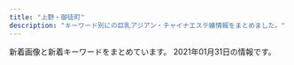 ```yaml
---
title: "上野・御徒町"
description: "キーワード別にの巨乳アジアン・チャイナエステ嬢情報をまとめました。"
---
```


新着画像と新着キーワードをまとめています。
2021年01月31日の情報です。

<DmmAffiliateIns />
<KeywordTable
  shops={
    [
    {
        "station": "JR\u5fa1\u5f92\u753a\u99c5\u5357\u53e3",
        "keywords": {
            "C": 4,
            "84": 8,
            "E": 4,
            "D": 16,
            "82": 30,
            "89": 4
        },
        "img_links": [
            "http://esthe-massage.black/images/index_an_04.jpg",
            "http://esthe-massage.black/images/top.jpg",
            "http://cdn.dino-es.com/images/logo/88x31DinoEs.png",
            "http://esthe-massage.black/images/index_bn_03.jpg",
            "http://esthe-massage.black/images/tit5.png",
            "http://esthe-massage.black/images/cg10.jpg",
            "http://esthe-massage.black/images/link_3.jpg",
            "http://esthe-massage.black/images/index_bn_05.jpg",
            "http://esthe-massage.black/images/sta8.jpg",
            "http://esthe-massage.black/images/index_bn_02.jpg",
            "http://esthe-massage.black/images/cg6.jpg",
            "http://esthe-massage.black/images/sys02.jpg",
            "http://esthe-massage.black/images/te.png",
            "http://esthe-massage.black/images/cg4.jpg",
            "http://esthe-massage.black/images/index_an_03.jpg",
            "http://esthe-massage.black/images/cg12.jpg",
            "http://esthe-massage.black/images/sys03.jpg",
            "http://esthe-massage.black/images/sta2.jpg",
            "http://esthe-massage.black/images/sta5.jpg",
            "http://esthe-massage.black/images/sta7.jpg",
            "http://esthe-massage.black/images/sta6.jpg",
            "http://esthe-massage.black/images/sta1.jpg",
            "http://esthe-massage.black/images/index_an_05.jpg",
            "http://esthe-massage.black/images/index_an_01.jpg",
            "http://esthe-massage.black/images/sta11.jpg",
            "http://esthe-massage.black/images/sta12.jpg",
            "http://esthe-massage.black/images/qr.jpg",
            "http://esthe-massage.black/images/sys01.jpg",
            "http://esthe-massage.black/images/footer.jpg",
            "http://esthe-massage.black/images/tit1.png",
            "http://esthe-massage.black/images/index_an_02.jpg",
            "http://esthe-massage.black/images/cg7.jpg",
            "http://esthe-massage.black/images/index_bn_01.jpg",
            "http://esthe-massage.black/images/sta10.jpg",
            "http://esthe-massage.black/images/cg8.jpg",
            "http://esthe-massage.black/images/cg5.jpg",
            "http://esthe-massage.black/images/index_an_06.jpg",
            "http://esthe-massage.black/images/tit2.png",
            "http://esthe-massage.black/images/cg1.jpg",
            "http://esthe-massage.black/images/cg3.jpg",
            "http://esthe-massage.black/images/cg11.jpg",
            "http://esthe-massage.black/images/sta3.jpg",
            "http://esthe-massage.black/images/cg2.jpg",
            "http://esthe-massage.black/images/acc.jpg",
            "http://esthe-massage.black/images/tit4.png",
            "http://esthe-massage.black/images/index_bn_06.jpg"
        ],
        "name": "\u30ab\u30eb\u30de\u30ea\u30be\u30fc\u30c8\uff06\u30b9\u30d1",
        "url": "http://esthe-massage.black/"
    },
    {
        "keywords": {},
        "station": "JR\u5fa1\u5f92\u753a\u99c5\u5317\u53e3",
        "url": "http://o-lucky.work/",
        "name": "Lucky \u30e9\u30c3\u30ad\u30fc",
        "img_links": [
            "http://o-lucky.work/sp/staff/nana.jpg",
            "http://o-lucky.work/sp/staff/yuyu.jpg",
            "http://o-lucky.work/images/8.jpg",
            "http://o-lucky.work/staff/sakura.jpg",
            "http://o-lucky.work/sp/img/koko1.jpg",
            "http://o-lucky.work/images/1.jpg",
            "http://o-lucky.work/staff/kana.jpg",
            "http://o-lucky.work/sp/images/menu/staff.jpg",
            "http://o-lucky.work/images/7.jpg",
            "http://o-lucky.work/sp/images/ac1.jpg",
            "http://o-lucky.work/sp/menu/staff.jpg",
            "http://o-lucky.work/images/sys2.jpg",
            "http://o-lucky.work/images/b3.jpg",
            "http://o-lucky.work/sp/img/yuyu1.jpg",
            "http://o-lucky.work/images/6.jpg",
            "http://o-lucky.work/img/kana1.jpg",
            "http://o-lucky.work/sp/img/kana1.jpg",
            "http://o-lucky.work/staff/sayaka.jpg",
            "http://o-lucky.work/sp/images/interior_t.jpg",
            "http://o-lucky.work/sp/images/news.jpg",
            "http://o-lucky.work/sp/images/int2.jpg",
            "http://o-lucky.work/sp/staff/sayaka.jpg",
            "http://o-lucky.work/sp/images/sys3.jpg",
            "http://o-lucky.work/sp/images/top.jpg",
            "http://o-lucky.work/sp/staff/ruru.jpg",
            "http://o-lucky.work/img/sayaka1.jpg",
            "http://o-lucky.work/images/staff_t.jpg",
            "http://o-lucky.work/sp/menu/interior.jpg",
            "http://o-lucky.work/sp/images/tel.jpg",
            "http://o-lucky.work/img/ruru1.jpg",
            "http://o-lucky.work/images/b1.jpg",
            "http://o-lucky.work/images/news.jpg",
            "http://o-lucky.work/images/tr.jpg",
            "http://o-lucky.work/images/sm.jpg",
            "http://o-lucky.work/sp/images/b1.jpg",
            "http://o-lucky.work/sp/img/sayaka1.jpg",
            "http://o-lucky.work/images/3.jpg",
            "http://o-lucky.work/img/yuyu1.jpg",
            "http://o-lucky.work/images/mobile.jpg",
            "http://o-lucky.work/images/4.jpg",
            "http://o-lucky.work/sp/images/b3.jpg",
            "http://o-lucky.work/img/nana1.jpg",
            "http://o-lucky.work/sp/img/sakura1.jpg",
            "http://o-lucky.work/images/5.jpg",
            "http://o-lucky.work/staff/ruru.jpg",
            "http://o-lucky.work/sp/staff/sakura.jpg",
            "http://o-lucky.work/staff/nana.jpg",
            "http://o-lucky.work/sp/images/int3.jpg",
            "http://o-lucky.work/sp/images/rec1.jpg",
            "http://o-lucky.work/sp/images/pc.jpg",
            "http://o-lucky.work/images/sys1.jpg",
            "http://o-lucky.work/sp/images/int4.jpg",
            "http://o-lucky.work/images/int2.jpg",
            "http://o-lucky.work/sp/images/menu/top.jpg",
            "http://o-lucky.work/sp/images/footer.jpg",
            "http://o-lucky.work/sp/images/sys1.jpg",
            "http://o-lucky.work/images/b2.jpg",
            "http://o-lucky.work/sp/images/head.jpg",
            "http://o-lucky.work/sp/menu/top.jpg",
            "http://o-lucky.work/sp/img/nana1.jpg",
            "http://o-lucky.work/images/head.jpg",
            "http://o-lucky.work/sp/images/b2.jpg",
            "http://o-lucky.work/img/koko1.jpg",
            "http://o-lucky.work/sp/images/newsb.jpg",
            "http://o-lucky.work/images/line.png",
            "http://o-lucky.work/sp/images/staff_t.jpg",
            "http://o-lucky.work/sp/images/int1.jpg",
            "http://o-lucky.work/sp/img/ruru1.jpg",
            "http://o-lucky.work/staff/yuyu.jpg",
            "http://o-lucky.work/staff/koko.jpg",
            "http://o-lucky.work/images/interior_t.jpg",
            "http://o-lucky.work/sp/images/sys2.jpg",
            "http://o-lucky.work/images/int1.jpg",
            "http://o-lucky.work/sp/staff/kana.jpg",
            "http://o-lucky.work/sp/images/topgirl.jpg",
            "http://o-lucky.work/img/sakura1.jpg",
            "http://o-lucky.work/sp/staff/koko.jpg"
        ]
    },
    {
        "station": "JR\u5fa1\u5f92\u753a\u99c5\u5317\u53e3",
        "keywords": {
            "86": 6,
            "85": 18,
            "83": 6,
            "D": 30,
            "87": 6,
            "C": 6
        },
        "img_links": [
            "https://arirang.tyo.cm/images/room2.jpg",
            "https://arirang.tyo.cm/images/img_tel.png",
            "https://arirang.tyo.cm/images/room1.jpg",
            "https://arirang.tyo.cm/images/tit_new.png",
            "https://arirang.tyo.cm/images/sp_tit_staff01.png",
            "https://arirang.tyo.cm/photos/sites/78/2020/12/2020120409183322.jpg",
            "https://arirang.tyo.cm/images/tit_therapist.png",
            "https://arirang.tyo.cm/photos/sites/78/2020/12/202012040918423.jpg",
            "https://arirang.tyo.cm/photos/sites/78/2020/12/2020120409183825.jpg",
            "https://arirang.tyo.cm/images/maining.jpg",
            "https://arirang.tyo.cm/images/sp_top.jpg",
            "https://arirang.tyo.cm/images/sp_tit_staff02.png",
            "https://arirang.tyo.cm/images/sp_tit_therapist.png",
            "https://arirang.tyo.cm/images/room3.jpg",
            "https://arirang.tyo.cm/images/tit_staff02.png",
            "https://arirang.tyo.cm/images/sp_tit_new.png",
            "https://arirang.tyo.cm/images/tit_staff01.png",
            "https://arirang.tyo.cm/images/top.jpg",
            "https://arirang.tyo.cm/photos/sites/78/2020/12/2020120409183619.jpg",
            "https://arirang.tyo.cm/photos/sites/78/2020/12/2020120409183445.jpg",
            "https://arirang.tyo.cm/images/room4.jpg",
            "https://arirang.tyo.cm/photos/sites/78/2020/12/2020120409184012.jpg"
        ],
        "url": "https://arirang.tyo.cm/",
        "name": "\u685c\u30fb\u3055\u304f\u3089"
    },
    {
        "name": "\u5922\u306e\u8776\u3005",
        "keywords": {
            "C": 17
        },
        "url": "http://www.sh-riraks.xyz/",
        "img_links": [
            "http://www.sh-riraks.xyz/uploads/201130/1-201130133045611.jpg",
            "http://www.sh-riraks.xyz/uploads/181001/1-1Q001142T6406.jpg",
            "http://www.sh-riraks.xyz/img/ttl_wnew.png",
            "http://www.sh-riraks.xyz/img/ttl_pickup.png",
            "http://www.sh-riraks.xyz/uploads/201130/1-20113013311Rc.jpg",
            "http://www.sh-riraks.xyz/uploads/191015/1-1910151T03I48.jpg",
            "http://www.sh-riraks.xyz/uploads/201130/1-201130133012441.jpg",
            "http://www.sh-riraks.xyz/uploads/201130/1-201130133145E0.jpg",
            "http://www.sh-riraks.xyz/uploads/180521/1-1P52116495SC.jpg",
            "http://www.sh-riraks.xyz/uploads/200107/1-20010F92019226.jpg",
            "http://www.sh-riraks.xyz/uploads/allimg/180604/1-1P60410212A02.jpg",
            "http://www.sh-riraks.xyz/uploads/190611/1-1Z611153S2561.jpg",
            "http://www.sh-riraks.xyz/uploads/201130/1-201130133215X9.jpg",
            "http://www.sh-riraks.xyz/uploads/200617/1-20061G54941Z9.jpg",
            "http://www.sh-riraks.xyz/img/ttl_girls.png",
            "http://www.sh-riraks.xyz/uploads/200617/1-20061G54TIb.jpg",
            "http://www.sh-riraks.xyz/img/ttl_mobile.png",
            "http://www.sh-riraks.xyz/uploads/201130/1-201130133129441.jpg",
            "http://www.sh-riraks.xyz/uploads/180521/1-1P5211649103K.jpg",
            "http://www.sh-riraks.xyz/uploads/201130/1-201130132942Y6.jpg",
            "http://www.sh-riraks.xyz/uploads/200617/1-20061G54ZQ14.jpg",
            "http://www.sh-riraks.xyz/img/ttl_staff.png",
            "http://www.sh-riraks.xyz/uploads/201130/1-201130132956292.jpg",
            "http://www.sh-riraks.xyz/uploads/181001/1-1Q001142IB48.jpg",
            "http://www.sh-riraks.xyz/uploads/201130/1-201130133029220.jpg"
        ],
        "station": "JR\u5fa1\u5f92\u753a\u99c5\u5357\u53e3"
    },
    {
        "name": "\u30aa\u30a2\u30b7\u30b9",
        "keywords": {
            "85": 2,
            "90": 1,
            "95": 1
        },
        "url": "http://20oasis.com/",
        "img_links": [
            "http://20oasis.com/images/eso20-2.png",
            "http://20oasis.com/images/1.jpg",
            "http://20oasis.com/images/index_03.png",
            "http://20oasis.com/images/os20-21.jpg",
            "http://20oasis.com/images/4.jpg",
            "http://20oasis.com/images/os20-8.jpg",
            "http://20oasis.com/images/index_06.png",
            "http://20oasis.com/images/index_05.png",
            "http://20oasis.com/images/index_09.png",
            "http://20oasis.com/images/index_02.png",
            "http://20oasis.com/images/index_08.png",
            "http://20oasis.com/images/a0.jpg",
            "http://20oasis.com/images/index_20.jpg",
            "http://20oasis.com/images/index_07.png",
            "http://20oasis.com/images/14.jpg",
            "http://20oasis.com/images/os20-7.jpg",
            "http://20oasis.com/images/os20-11.jpg"
        ],
        "station": "JR\u4e0a\u91ce\u99c5\u5165\u8c37\u53e3"
    },
    {
        "name": "\u862d\u82b1 \u30e9\u30f3\u30ab",
        "img_links": [
            "http://verybeauty.info/staffPhoto/s20201016143712.jpg",
            "http://verybeauty.info/images/store/02.jpg",
            "http://verybeauty.info/staffPhoto/s20200531164502.jpg",
            "http://verybeauty.info/js/sliderLine/slide_prev.png",
            "http://verybeauty.info/images/store/05.jpg",
            "http://verybeauty.info/staffPhoto/b20201016143638.jpg",
            "http://verybeauty.info/js/sliderLine/slide_next.png",
            "http://verybeauty.info/staffPhoto/s20200531164041.jpg",
            "http://verybeauty.info/staffPhoto/s20170527134149.jpg",
            "http://verybeauty.info/staffPhoto/s20190405101938.jpg",
            "http://verybeauty.info/staffPhoto/s20200118192201.jpg",
            "http://verybeauty.info/images/store/06.jpg",
            "http://verybeauty.info/staffPhoto/s20170527134756.jpg",
            "http://verybeauty.info/staffPhoto/b20191018113136.jpg",
            "http://verybeauty.info/images/mobile.jpg",
            "http://verybeauty.info/images/returnBtn.png",
            "http://verybeauty.info/staffPhoto/b20200531164041.jpg",
            "http://verybeauty.info/staffPhoto/s20190404215411.jpg",
            "http://verybeauty.info/staffPhoto/b20190404215411.jpg",
            "http://verybeauty.info/staffPhoto/b20170527134756.jpg",
            "http://verybeauty.info/images/store/01.jpg",
            "http://verybeauty.info/staffPhoto/b20170527134149.jpg",
            "http://verybeauty.info/staffPhoto/s20201016143638.jpg",
            "http://verybeauty.info/staffPhoto/s20191018113136.jpg"
        ],
        "url": "http://verybeauty.info/",
        "keywords": {
            "85": 1,
            "86": 2,
            "D": 1,
            "88": 2
        },
        "station": "\u7530\u539f\u753a\u99c51\u756a\u51fa\u53e3"
    },
    {
        "name": "\u30a8\u30f3\u30b8\u30a7\u30eb",
        "station": "JR\u5fa1\u5f92\u753a\u99c5\u5357\u53e3",
        "url": "http://miel.site",
        "img_links": [
            "http://miel.site/_src/29310698/_dsf6119.jpg",
            "http://miel.site/_src/46102613/e3d9317697b9310640e097934adfc99.jpg",
            "http://miel.site/_src/29005355/wechatimg47.jpg",
            "http://miel.site/_src/29339021/_msk7930.jpg",
            "http://miel.site/_src/29005342/cam2.png",
            "http://miel.site/_src/38481445/wechatimg177.jpg",
            "http://miel.site/_src/34912875/afb69b6314ccce2e8e5cad415547196_20191220104044273.jpg",
            "http://miel.site/_src/29005247/index_09.png",
            "http://miel.site/_src/29005339/img20170112114741767461.png",
            "http://miel.site/_src/32851154/10.pic.jpg",
            "http://miel.site/_src/46102614/wechatimg176_20200107153650427.jpg",
            "http://miel.site/_src/46102608/fbe435955084a9c8c2e02b3bb62d2ef.jpg",
            "http://miel.site/_src/29005361/wechatimg47.jpg",
            "http://miel.site/_src/29311234/_dsf6133.jpg",
            "http://miel.site/_src/29311236/_dsf6136.jpg",
            "http://miel.site/_src/36895479/0bb834c5e1d56a0e10627c891433859.jpg",
            "http://miel.site/_src/46102607/fbe435955084a9c8c2e02b3bb62d2ef.jpg",
            "http://miel.site/_src/29005244/tel.png",
            "http://miel.site/_src/32618650/wechatimg47.jpg",
            "http://miel.site/_src/29005377/smartselect_20190619-130437_wechat.jpg",
            "http://miel.site/_src/29005343/_dsf6130.jpg",
            "http://miel.site/_src/36895485/52ab8d55af50aceb629a82f4d4e7387.jpg",
            "http://miel.site/_src/29005260/news.png",
            "http://miel.site/_src/29005243/tel.png",
            "http://miel.site/_src/29005319/sign.png",
            "http://miel.site/_src/29339297/img20190123185245900589.png",
            "http://miel.site/_src/33382135/smartselect_20190619-130437_wechat.jpg",
            "http://miel.site/_src/29310699/_dsf6130.jpg",
            "http://miel.site/_src/38481438/wechatimg213.jpg",
            "http://miel.site/_src/29005337/_dsf6119.jpg",
            "http://miel.site/_src/29005360/wechatimg47.jpg",
            "http://miel.site/_src/29005262/img20191121221515045946.png",
            "http://miel.site/_src/29312033/wechatimg44.jpg",
            "http://miel.site/_src/29005371/smartselect_20190619-130437_wechat.jpg",
            "http://miel.site/_src/34912881/afb69b6314ccce2e8e5cad415547196_20191220104044273.jpg",
            "http://miel.site/_src/36873111/_igp4288.jpg",
            "http://miel.site/_src/29005376/smartselect_20190619-130437_wechat.jpg",
            "http://miel.site/_src/29005265/mobile.png",
            "http://miel.site/_src/34912876/afb69b6314ccce2e8e5cad415547196_20191220104044273.jpg",
            "http://miel.site/_src/29311235/_dsf6135.jpg",
            "http://miel.site/_src/29510474/_dsf6125.jpg",
            "http://miel.site/_src/40140461/cam2.png",
            "http://miel.site/_src/29312035/wechatimg43.jpg",
            "http://miel.site/_src/29227656/_dsf6136.jpg",
            "http://miel.site/_src/29005344/_dsf6125.jpg",
            "http://miel.site/_src/38472503/wechatimg213.jpg",
            "http://miel.site/_src/36895484/52ab8d55af50aceb629a82f4d4e7387.jpg",
            "http://miel.site/_src/36891852/0bb834c5e1d56a0e10627c891433859.jpg"
        ],
        "keywords": {
            "96": 1,
            "85": 1,
            "82": 1,
            "80": 1
        }
    },
    {
        "keywords": {},
        "img_links": [],
        "url": "http://www.itoshii.tokyo/",
        "name": "\u30d5\u30a1\u30f3\u30bf\u30b8\u30fc",
        "station": "JR\u5fa1\u5f92\u753a\u99c5\u5317\u53e3"
    },
    {
        "station": "JR\u4e0a\u91ce\u99c5\u5165\u8c37\u53e3",
        "name": "\u697d\u5712",
        "keywords": {
            "86": 4,
            "F": 2,
            "85": 1,
            "D": 4,
            "87": 1
        },
        "url": "http://aroma-esthe.in.net/",
        "img_links": [
            "http://aroma-esthe.in.net/images/cg01.jpg",
            "http://aroma-esthe.in.net/images/tit2.jpg",
            "http://aroma-esthe.in.net/images/cg05.jpg",
            "http://aroma-esthe.in.net/images/cg022.jpg",
            "http://aroma-esthe.in.net/images/cg011.jpg",
            "http://aroma-esthe.in.net/images/r4.jpg",
            "http://aroma-esthe.in.net/images/cg051.jpg",
            "http://aroma-esthe.in.net/images/cg041.jpg",
            "http://aroma-esthe.in.net/images/top.jpg",
            "http://aroma-esthe.in.net/images/sys.jpg",
            "http://aroma-esthe.in.net/images/r2.jpg",
            "http://aroma-esthe.in.net/images/r3.jpg",
            "http://aroma-esthe.in.net/images/tit5.jpg",
            "http://aroma-esthe.in.net/images/cg023.jpg",
            "http://aroma-esthe.in.net/images/sys1.jpg",
            "http://aroma-esthe.in.net/images/cg06.jpg",
            "http://aroma-esthe.in.net/images/r1.jpg",
            "http://aroma-esthe.in.net/images/cg024.jpg",
            "http://aroma-esthe.in.net/images/fbf.jpg",
            "http://aroma-esthe.in.net/images/cg021.jpg",
            "http://aroma-esthe.in.net/images/cg031.jpg",
            "http://aroma-esthe.in.net/images/cg03.jpg",
            "http://aroma-esthe.in.net/images/kan.jpg",
            "http://aroma-esthe.in.net/images/tit1.jpg",
            "http://aroma-esthe.in.net/images/fla.jpg",
            "http://aroma-esthe.in.net/images/tit4.jpg",
            "http://aroma-esthe.in.net/images/cg04.jpg",
            "http://aroma-esthe.in.net/images/cg02.jpg",
            "http://aroma-esthe.in.net/images/fbt.jpg",
            "http://aroma-esthe.in.net/images/tit3.jpg",
            "http://aroma-esthe.in.net/images/pay.jpg",
            "http://aroma-esthe.in.net/images/no.png"
        ]
    },
    {
        "name": "\u5b89\u5fc3\u5802",
        "url": "http://es-en.info/",
        "station": "JR\u5fa1\u5f92\u753a\u99c5\u5357\u53e3",
        "img_links": [
            "http://es-en.info/img/eri1.jpg",
            "http://es-en.info/sp/img/yuyu1.jpg",
            "http://es-en.info/sp/img/ai1.jpg",
            "http://es-en.info/sp/menu/top.jpg",
            "http://es-en.info/sp/images/int3.jpg",
            "http://es-en.info/img/eri.jpg",
            "http://es-en.info/img/tiaki.jpg",
            "http://es-en.info/images/3.jpg",
            "http://es-en.info/img/natumi1.jpg",
            "http://es-en.info/images/5.jpg",
            "http://es-en.info/img/tiaki1.jpg",
            "http://es-en.info/sp/staff/ai.jpg",
            "http://es-en.info/images/sys1.png",
            "http://es-en.info/images/7.jpg",
            "http://es-en.info/sp/staff/yuyu.jpg",
            "http://es-en.info/img/riri1.jpg",
            "http://es-en.info/sp/images/sys3.jpg",
            "http://es-en.info/images/10.jpg",
            "http://es-en.info/sp/img/riri1.jpg",
            "http://es-en.info/sp/images/rec1.png",
            "http://es-en.info/images/4.jpg",
            "http://es-en.info/sp/img/natumi1.jpg",
            "http://es-en.info/images/9.jpg",
            "http://es-en.info/images/8.jpg",
            "http://es-en.info/img/nana1.jpg",
            "http://es-en.info/sp/images/rec2.png",
            "http://es-en.info/img/yuyu.jpg",
            "http://es-en.info/images/news.jpg",
            "http://es-en.info/sp/images/rec3.png",
            "http://es-en.info/sp/images/staff_t.png",
            "http://es-en.info/sp/images/newsb.png",
            "http://es-en.info/images/head.jpg",
            "http://es-en.info/images/staff_t.jpg",
            "http://es-en.info/img/yuyu1.jpg",
            "http://es-en.info/sp/images/sys1.jpg",
            "http://es-en.info/sp/staff/emi.jpg",
            "http://es-en.info/images/interior.png",
            "http://es-en.info/sp/images/news.jpg",
            "http://es-en.info/sp/img/eri1.jpg",
            "http://es-en.info/sp/staff/natumi.jpg",
            "http://es-en.info/sp/staff/nana.jpg",
            "http://es-en.info/sp/images/interior_t.png",
            "http://es-en.info/sp/images/sys2.jpg",
            "http://es-en.info/images/info.png",
            "http://es-en.info/img/emi.jpg",
            "http://es-en.info/sp/images/footer.jpg",
            "http://es-en.info/images/2.jpg",
            "http://es-en.info/images/sm.jpg",
            "http://es-en.info/sp/images/sisu_t.jpg",
            "http://es-en.info/img/nana.jpg",
            "http://es-en.info/sp/images/head.jpg",
            "http://es-en.info/sp/images/int1.jpg",
            "http://es-en.info/images/mobile.jpg",
            "http://es-en.info/img/emi1.jpg",
            "http://es-en.info/sp/staff/eri.jpg",
            "http://es-en.info/img/riri.jpg",
            "http://es-en.info/sp/img/nana1.jpg",
            "http://es-en.info/img/yuki.jpg",
            "http://es-en.info/img/ai1.jpg",
            "http://es-en.info/sp/images/int2.jpg",
            "http://es-en.info/images/rem.jpg",
            "http://es-en.info/sp/images/topgirl.jpg",
            "http://es-en.info/sp/images/sys4.png",
            "http://es-en.info/images/1.jpg",
            "http://es-en.info/sp/images/ac1.jpg",
            "http://es-en.info/sp/images/tel.jpg",
            "http://es-en.info/sp/images/pc.jpg",
            "http://es-en.info/sp/img/yuki1.jpg",
            "http://es-en.info/img/ai.jpg",
            "http://es-en.info/sp/staff/yuki.jpg",
            "http://es-en.info/sp/images/time.png",
            "http://es-en.info/sp/images/sisu.png",
            "http://es-en.info/sp/img/tiaki1.jpg",
            "http://es-en.info/img/natumi.jpg",
            "http://es-en.info/sp/menu/interior.jpg",
            "http://es-en.info/sp/images/top.jpg",
            "http://es-en.info/sp/staff/riri.jpg",
            "http://es-en.info/img/yuki1.jpg",
            "http://es-en.info/sp/img/emi1.jpg",
            "http://es-en.info/sp/menu/staff.jpg",
            "http://es-en.info/sp/staff/tiaki.jpg",
            "http://es-en.info/images/interior_t.jpg",
            "http://es-en.info/sp/images/int1.png"
        ],
        "keywords": {
            "88": 2,
            "87": 1,
            "86": 2,
            "F": 1,
            "85": 1,
            "90": 1
        }
    },
    {
        "name": "\u53f0\u6e7e\u30ea\u30be\u30fc\u30c8",
        "keywords": {},
        "station": "JR\u5fa1\u5f92\u753a\u99c5\u5357\u53e3",
        "img_links": [
            "http://taiwan-resort.com/img/mask02.jpg",
            "http://taiwan-resort.com/img/mami002.png",
            "http://taiwan-resort.com/img/emi001.jpg",
            "http://taiwan-resort.com/img/rei.jpg",
            "http://taiwan-resort.com/img/head_img.png",
            "http://taiwan-resort.com/img/mask05.jpg",
            "http://taiwan-resort.com/img/corona-2.jpg",
            "http://taiwan-resort.com/img/tel_img.png",
            "http://taiwan-resort.com/img/sara002.jpg",
            "http://taiwan-resort.com/img/pagetop.png",
            "http://taiwan-resort.com/img/miki.jpg",
            "http://taiwan-resort.com/img/honoka02.jpg",
            "http://taiwan-resort.com/img/mask03.jpg",
            "http://taiwan-resort.com/img/corona-4.jpg",
            "http://taiwan-resort.com/img/reina3.jpg",
            "http://taiwan-resort.com/img/mask01.jpg",
            "http://taiwan-resort.com/img/yuki.jpg",
            "http://taiwan-resort.com/img/anna.png",
            "http://taiwan-resort.com/img/corona-5.jpg",
            "http://taiwan-resort.com/img/photo_01.jpg",
            "http://taiwan-resort.com/img/mask04.jpg",
            "http://taiwan-resort.com/img/topbg02.jpg",
            "http://taiwan-resort.com/img/corona-3.jpg"
        ],
        "url": "http://taiwan-resort.com/"
    },
    {
        "img_links": [
            "http://www.foryou-es.info/sp/img/riko.png",
            "http://www.foryou-es.info/images/newface.jpg",
            "http://www.foryou-es.info/sp/img/miki3.jpg",
            "http://www.foryou-es.info/images/si.png",
            "http://www.foryou-es.info/images/sirase.jpg",
            "http://foryou-es.info/img/riko4.jpg",
            "http://www.foryou-es.info/img/riko4.jpg",
            "http://www.foryou-es.info/images/interior.jpg",
            "http://www.foryou-es.info/img/honey2.jpg",
            "http://www.foryou-es.info/sp/images/top.jpg",
            "http://foryou-es.info/img/saki3.jpg",
            "http://www.foryou-es.info/img/honey1.jpg",
            "http://www.foryou-es.info/sp/images/tel.jpg",
            "http://www.foryou-es.info/images/so.jpg",
            "http://www.foryou-es.info/img/honey3.jpg",
            "http://www.foryou-es.info/sp/menu/staff.jpg",
            "http://foryou-es.info/images/koko_200x40.png",
            "http://www.foryou-es.info/sp/images/int1.jpg",
            "http://foryou-es.info/img/riko1.jpg",
            "http://foryou-es.info/img/yui.png",
            "http://www.foryou-es.info/img/sia4.jpg",
            "http://www.foryou-es.info/sp/img/rora4.jpg",
            "http://foryou-es.info/images/tel.png",
            "http://www.foryou-es.info/sp/img/honey2.jpg",
            "http://foryou-es.info/images/rem.jpg",
            "http://www.foryou-es.info/images/staff_t.jpg",
            "http://foryou-es.info/images/sirase.jpg",
            "http://www.foryou-es.info/sp/images/sys2.jpg",
            "http://www.foryou-es.info/img/sara1.jpg",
            "http://www.foryou-es.info/img/seiko.png",
            "http://www.foryou-es.info/sp/img/sara1.jpg",
            "http://foryou-es.info/images/news.jpg",
            "http://foryou-es.info/img/yui2.jpg",
            "http://foryou-es.info/img/hina.png",
            "http://foryou-es.info/images/tp.png",
            "http://www.foryou-es.info/sp/images/rec3.jpg",
            "http://www.foryou-es.info/sp/img/hina3.jpg",
            "http://www.foryou-es.info/img/sia.png",
            "http://foryou-es.info/images/interior_t.jpg",
            "http://foryou-es.info/img/rora1.jpg",
            "http://www.foryou-es.info/sp/img/sia4.jpg",
            "http://www.foryou-es.info/img/miki1.jpg",
            "http://www.foryou-es.info/sp/images/staff_t.jpg",
            "http://www.foryou-es.info/sp/img/riko2.jpg",
            "http://www.foryou-es.info/img/riko1.jpg",
            "http://www.foryou-es.info/sp/img/rora1.jpg",
            "http://foryou-es.info/img/seiko.png",
            "http://www.foryou-es.info/images/2021.jpg",
            "http://www.foryou-es.info/img/yui2.jpg",
            "http://www.foryou-es.info/sp/images/int3.jpg",
            "http://foryou-es.info/images/ac.jpg",
            "http://www.foryou-es.info/img/rora1.jpg",
            "http://www.foryou-es.info/img/rora3.jpg",
            "http://foryou-es.info/img/rora2.jpg",
            "http://www.foryou-es.info/sp/images/2021.jpg",
            "http://www.foryou-es.info/img/sara.png",
            "http://foryou-es.info/img/sia3.jpg",
            "http://www.foryou-es.info/img/hina2.jpg",
            "http://www.foryou-es.info/images/koko_200x40.png",
            "http://www.foryou-es.info/sp/images/sys1.jpg",
            "http://foryou-es.info/img/miki3.jpg",
            "http://www.foryou-es.info/sp/menu/top.jpg",
            "http://www.foryou-es.info/img/hina4.jpg",
            "http://foryou-es.info/images/tt.png",
            "http://www.foryou-es.info/sp/images/rec1.jpg",
            "http://www.foryou-es.info/img/yui1.jpg",
            "http://foryou-es.info/img/yui1.jpg",
            "http://www.foryou-es.info/images/tp.png",
            "http://www.foryou-es.info/images/mobile.jpg",
            "http://www.foryou-es.info/sp/images/interior_t.jpg",
            "http://www.foryou-es.info/sp/img/hina1.jpg",
            "http://foryou-es.info/img/miki.png",
            "http://foryou-es.info/img/rora.png",
            "http://www.foryou-es.info/img/rora4.jpg",
            "http://foryou-es.info/img/sara2.jpg",
            "http://www.foryou-es.info/sp/img/sia3.jpg",
            "http://www.foryou-es.info/images/blog.jpg",
            "http://www.foryou-es.info/sp/img/riko4.jpg",
            "http://www.foryou-es.info/img/sia3.jpg",
            "http://foryou-es.info/images/blog.jpg",
            "http://foryou-es.info/images/info.jpg",
            "http://foryou-es.info/img/honey2.jpg",
            "http://www.foryou-es.info/sp/img/sia.png",
            "http://www.foryou-es.info/sp/images/sys3.jpg",
            "http://www.foryou-es.info/images/info.jpg",
            "http://www.foryou-es.info/sp/staff/yui.png",
            "http://www.foryou-es.info/sp/img/honey1.jpg",
            "http://www.foryou-es.info/sp/img/riko1.jpg",
            "http://foryou-es.info/img/miki2.jpg",
            "http://www.foryou-es.info/images/tel.png",
            "http://www.foryou-es.info/img/miki3.jpg",
            "http://www.foryou-es.info/sp/img/rora2.jpg",
            "http://www.foryou-es.info/img/sara3.jpg",
            "http://www.foryou-es.info/sp/img/honey.png",
            "http://www.foryou-es.info/sp/img/hina2.jpg",
            "http://www.foryou-es.info/sp/img/miki2.jpg",
            "http://www.foryou-es.info/sp/images/news.png",
            "http://foryou-es.info/images/zy.png",
            "http://www.foryou-es.info/img/hina1.jpg",
            "http://foryou-es.info/img/honey.png",
            "http://www.foryou-es.info/sp/images/sys4.jpg",
            "http://www.foryou-es.info/sp/images/head.jpg",
            "http://foryou-es.info/img/riko3.jpg",
            "http://foryou-es.info/img/sia4.jpg",
            "http://www.foryou-es.info/sp/img/sia1.jpg",
            "http://foryou-es.info/images/interior1.png",
            "http://foryou-es.info/images/2021.jpg",
            "http://foryou-es.info/img/riko2.jpg",
            "http://foryou-es.info/img/sia.png",
            "http://foryou-es.info/img/hina2.jpg",
            "http://foryou-es.info/img/sara1.jpg",
            "http://www.foryou-es.info/sp/img/sia2.jpg",
            "http://www.foryou-es.info/sp/images/rec2.jpg",
            "http://www.foryou-es.info/img/yui3.jpg",
            "http://www.foryou-es.info/img/hina3.jpg",
            "http://www.foryou-es.info/sp/menu/interior.jpg",
            "http://www.foryou-es.info/img/saki1.jpg",
            "http://foryou-es.info/img/honey1.jpg",
            "http://www.foryou-es.info/img/honey.png",
            "http://www.foryou-es.info/sp/images/time.jpg",
            "http://www.foryou-es.info/sp/img/honey3.jpg",
            "http://www.foryou-es.info/sp/img/sara2.jpg",
            "http://www.foryou-es.info/sp/images/newsb.jpg",
            "http://foryou-es.info/img/honey3.jpg",
            "http://foryou-es.info/img/saki2.jpg",
            "http://foryou-es.info/images/mobile.jpg",
            "http://www.foryou-es.info/img/riko.png",
            "http://www.foryou-es.info/sp/staff/saki.png",
            "http://www.foryou-es.info/sp/img/rora.png",
            "http://www.foryou-es.info/img/sia2.jpg",
            "http://foryou-es.info/img/hina3.jpg",
            "http://www.foryou-es.info/sp/img/seiko.png",
            "http://foryou-es.info/img/miki1.jpg",
            "http://www.foryou-es.info/sp/img/rora3.jpg",
            "http://www.foryou-es.info/sp/img/hina4.jpg",
            "http://www.foryou-es.info/images/news.jpg",
            "http://www.foryou-es.info/sp/images/sm.jpg",
            "http://www.foryou-es.info/img/sara2.jpg",
            "http://foryou-es.info/img/sara.png",
            "http://www.foryou-es.info/sp/img/yui.png",
            "http://www.foryou-es.info/images/zy.png",
            "http://www.foryou-es.info/sp/img/sara3.jpg",
            "http://foryou-es.info/images/si.png",
            "http://foryou-es.info/img/sia2.jpg",
            "http://www.foryou-es.info/sp/images/pc.jpg",
            "http://www.foryou-es.info/sp/images/int2.jpg",
            "http://www.foryou-es.info/img/riko2.jpg",
            "http://www.foryou-es.info/images/sm.jpg",
            "http://foryou-es.info/images/sa.jpg",
            "http://www.foryou-es.info/img/saki2.jpg",
            "http://www.foryou-es.info/sp/images/newface.png",
            "http://www.foryou-es.info/images/sa.jpg",
            "http://www.foryou-es.info/images/interior1.png",
            "http://www.foryou-es.info/img/miki.png",
            "http://foryou-es.info/images/so.jpg",
            "http://www.foryou-es.info/images/rem.jpg",
            "http://www.foryou-es.info/sp/img/hina.png",
            "http://foryou-es.info/img/saki1.jpg",
            "http://www.foryou-es.info/img/yui.png",
            "http://foryou-es.info/img/yui3.jpg",
            "http://www.foryou-es.info/sp/img/saki.png",
            "http://www.foryou-es.info/img/miki2.jpg",
            "http://foryou-es.info/images/staff_t.jpg",
            "http://foryou-es.info/img/sara3.jpg",
            "http://www.foryou-es.info/img/saki.png",
            "http://www.foryou-es.info/img/rora2.jpg",
            "http://www.foryou-es.info/sp/img/sara.png",
            "http://foryou-es.info/images/interior.jpg",
            "http://foryou-es.info/img/riko.png",
            "http://www.foryou-es.info/images/interior_t.jpg",
            "http://foryou-es.info/img/saki.png",
            "http://foryou-es.info/img/rora3.jpg",
            "http://www.foryou-es.info/sp/img/riko3.jpg",
            "http://foryou-es.info/img/hina4.jpg",
            "http://foryou-es.info/img/rora4.jpg",
            "http://www.foryou-es.info/img/saki3.jpg",
            "http://www.foryou-es.info/img/riko3.jpg",
            "http://foryou-es.info/img/sia1.jpg",
            "http://foryou-es.info/img/hina1.jpg",
            "http://www.foryou-es.info/img/hina.png",
            "http://www.foryou-es.info/images/tt.png",
            "http://foryou-es.info/images/newface.jpg",
            "http://www.foryou-es.info/sp/img/miki.png",
            "http://foryou-es.info/images/sm.jpg",
            "http://www.foryou-es.info/img/sia1.jpg",
            "http://www.foryou-es.info/img/rora.png",
            "http://www.foryou-es.info/sp/img/miki1.jpg"
        ],
        "keywords": {
            "88": 9,
            "89": 27,
            "C": 25,
            "D": 11,
            "90": 5
        },
        "station": "JR\u5fa1\u5f92\u753a\u99c5\u5357\u53e3",
        "url": "http://foryou-es.info/",
        "name": "\u30de\u30fc\u30ad\u30e5\u30ea\u30fcMERCURY"
    },
    {
        "keywords": {
            "87": 6,
            "85": 23,
            "84": 3,
            "83": 3,
            "86": 13
        },
        "img_links": [
            "https://cc-tokyo.xyz/therapist/emi1.jpg",
            "https://cc-tokyo.xyz/therapist/mai1.jpg",
            "https://cc-tokyo.xyz/therapist/yuri1.jpg",
            "https://cc-tokyo.xyz/therapist/mari1.jpg",
            "https://cc-tokyo.xyz/images/barAccess.jpg",
            "https://cc-tokyo.xyz/images/coverGirlText.png",
            "https://cc-tokyo.xyz/images/magazine.jpg",
            "https://cc-tokyo.xyz/images/indexMap.jpg",
            "https://cc-tokyo.xyz/banner/88x31.jpg",
            "https://cc-tokyo.xyz/therapist/momoka1.jpg",
            "https://cc-tokyo.xyz/therapist/yuyu1.jpg",
            "https://cc-tokyo.xyz/images/barTherapist.jpg",
            "https://cc-tokyo.xyz/images/barSystem.jpg",
            "https://cc-tokyo.xyz/therapist/minami1.jpg",
            "http://www.a-side.com/ad/koko/include/banner/koko_200x40.png",
            "https://cc-tokyo.xyz/therapist/comingSoon.jpg",
            "https://cc-tokyo.xyz/images/concept.jpg",
            "https://cc-tokyo.xyz/room/1.jpg",
            "https://cc-tokyo.xyz/therapist/yui1.jpg",
            "https://cc-tokyo.xyz/images/barInfo.jpg",
            "https://cc-tokyo.xyz/therapist/moe1.jpg",
            "https://cc-tokyo.xyz/therapist/hinako1.jpg",
            "https://cc-tokyo.xyz/images/barProfile.jpg",
            "https://cc-tokyo.xyz/therapist/saya1.jpg",
            "https://cc-tokyo.xyz/therapist/yanyan1.jpg",
            "https://cc-tokyo.xyz/banner/468x60.jpg",
            "https://cc-tokyo.xyz/images/mobile.jpg",
            "https://cc-tokyo.xyz/images/movie.jpg",
            "https://cc-tokyo.xyz/images/barLink.jpg"
        ],
        "station": "\u4e0a\u91ce\u99c5\u5e83\u5c0f\u8def\u53e3",
        "name": "CoCo-Arashi",
        "url": "https://cc-tokyo.xyz/"
    },
    {
        "station": "\u7530\u539f\u753a\u99c53\u756a\u51fa\u53e3",
        "keywords": {
            "86": 6,
            "C": 6,
            "D": 12,
            "85": 48
        },
        "name": "AOI",
        "url": "http://www.sh-riraku107.xyz/",
        "img_links": [
            "http://www.sh-riraku107.xyz/picture/head_1_4214_1545019611484252.jpg",
            "http://www.sh-riraku107.xyz/picture/head_2_4214_1545028158383139.jpg",
            "http://www.sh-riraku107.xyz/uploads/201210/1-201210140H2S5.jpg",
            "http://www.sh-riraku107.xyz/uploads/190726/1-1ZH61G444a2.jpg",
            "http://www.sh-riraku107.xyz/uploads/191203/1-191203131R1257.jpg",
            "http://www.sh-riraku107.xyz/uploads/201210/1-201210140I61V.jpg",
            "http://www.sh-riraku107.xyz/uploads/190811/1-1ZQ1215612530.jpg",
            "http://www.sh-riraku107.xyz/uploads/190930/1-1Z9301H0432Z.jpg",
            "http://www.sh-riraku107.xyz/uploads/191028/1-19102PQ142352.jpg",
            "http://www.sh-riraku107.xyz/uploads/201210/1-201210140AV35.jpg",
            "http://www.sh-riraku107.xyz/uploads/190726/1-1ZH61G359B9.jpg",
            "http://www.sh-riraku107.xyz/uploads/201210/1-201210140639549.jpg",
            "http://www.sh-riraku107.xyz/uploads/200915/1-20091515001J63.jpg",
            "http://www.sh-riraku107.xyz/picture/link_1_4214_154523611765195.jpg",
            "http://www.sh-riraku107.xyz/picture/head_3_4214_1545028158650128.jpg",
            "http://www.sh-riraku107.xyz/uploads/200915/1-20091515002JQ.jpg",
            "http://www.sh-riraku107.xyz/uploads/201210/1-201210140K4F7.jpg",
            "http://www.sh-riraku107.xyz/uploads/190726/1-1ZH61G224459.jpg",
            "http://www.sh-riraku107.xyz/uploads/190726/1-1ZH61G3011R.jpg"
        ]
    },
    {
        "img_links": [
            "http://chloe.est-u.com/images/index_02.jpg",
            "http://chloe.est-u.com/images/index_14.jpg",
            "http://chloe.est-u.com/images/3.jpg",
            "http://chloe.est-u.com/images/a3.jpg",
            "http://chloe.est-u.com/images/a1.jpg",
            "http://chloe.est-u.com/images/index_03.jpg",
            "http://chloe.est-u.com/images/index_01.jpg",
            "http://chloe.est-u.com/images/index_07.jpg",
            "http://chloe.est-u.com/images/a2.jpg",
            "http://chloe.est-u.com/images/s1.jpg",
            "http://chloe.est-u.com/images/cc.jpg",
            "http://chloe.est-u.com/images/2.jpg"
        ],
        "url": "http://chloe.est-u.com/",
        "station": "JR\u5fa1\u5f92\u753a\u99c5\u5357\u53e3",
        "keywords": {},
        "name": "CHLOE"
    },
    {
        "station": "JR\u5fa1\u5f92\u753a\u99c5\u5357\u53e3",
        "img_links": [
            "http://www.a-side.com/o-ai/images/info/photo06.jpg",
            "https://static.a-side.com/photo/shop/34764/list.jpg",
            "http://www.a-side.com/o-ai/images/info/photo01.jpg",
            "https://img.a-side.com/photo/digicame/20210122/29625_02.jpg",
            "http://www.a-side.com/o-ai/images/coupon/stamp.jpg",
            "https://static.a-side.com/photo/shop/34907/list.jpg",
            "http://www.a-side.com/o-ai/images/info/photo08.jpg",
            "https://img.a-side.com/photo/digicame/20210119/25065_04.jpg",
            "https://static.a-side.com/photo/shop/35149/list.jpg",
            "http://www.a-side.com/o-ai/images/info/photo12.jpg",
            "http://www.a-side.com/o-ai/staff/maki/index.jpg",
            "https://static.a-side.com/photo/shop/33321/list.jpg",
            "http://www.a-side.com/o-ai/staff/nana/index.jpg",
            "https://static.a-side.com/photo/shop/34644/list.jpg",
            "http://www.a-side.com/o-ai/staff/miho/index.jpg",
            "https://img.a-side.com/photo/premium/20210120/34449_01_sp.jpg",
            "https://img.a-side.com/photo/digicame/20210119/25065_02.jpg",
            "https://img.a-side.com/photo/koko/34965/thumb.jpg",
            "http://www.a-side.com/o-ai/staff/yuna/index.jpg",
            "http://www.a-side.com/o-ai/images/info/photo10.jpg",
            "https://static.a-side.com/photo/shop/22869/list.jpg",
            "https://static.a-side.com/photo/shop/35132/list.jpg",
            "https://img.a-side.com/photo/premium/20210111/34449_01_index.jpg",
            "http://www.a-side.com/o-ai/images/info/photo07.jpg",
            "https://static.a-side.com/photo/shop/35170/list.jpg",
            "http://www.a-side.com/o-ai/images/massage/photo04.jpg",
            "http://www.a-side.com/o-ai/images/info/photo05.jpg",
            "http://www.a-side.com/o-ai/staff/miyuki/index.jpg",
            "https://img.a-side.com/photo/premium/20210121/30113_01_sp.jpg",
            "https://img.a-side.com/photo/digicame/20210119/31399_04.jpg",
            "http://www.a-side.com/o-ai/staff/ai/index.jpg",
            "http://www.a-side.com/o-ai/images/info/photo02.jpg",
            "http://www.a-side.com/o-ai/images/coupon/presented.png",
            "https://static.a-side.com/photo/shop/35018/list.jpg",
            "http://www.a-side.com/o-ai/images/massage/photo03.jpg",
            "https://img.a-side.com/photo/digicame/20210121/31406_01.jpg",
            "https://static.a-side.com/photo/shop/34660/list.jpg",
            "https://static.a-side.com/photo/shop/34669/list.jpg",
            "https://img.a-side.com/photo/koko/24050/thumb.jpg",
            "https://img.a-side.com/photo/koko/31363/thumb.jpg",
            "https://img.a-side.com/photo/digicame/20210122/29625_01.jpg",
            "http://www.a-side.com/o-ai/images/massage/photo02.jpg",
            "https://static.a-side.com/photo/shop/30430/list.jpg",
            "https://static.a-side.com/photo/shop/34847/list.jpg",
            "https://img.a-side.com/photo/premium/20210112/30430_01_top1.jpg",
            "https://img.a-side.com/photo/digicame/20210118/32458_04.jpg",
            "http://www.a-side.com/o-ai/images/covergirl.jpg",
            "https://img.a-side.com/photo/weekly/20210129/top.jpg",
            "https://img.a-side.com/photo/premium/20210119/33649_01_sp.jpg",
            "http://www.a-side.com/o-ai/images/top_notice.jpg",
            "https://static.a-side.com/photo/shop/35000/list.jpg",
            "https://www.a-side.com/include/img/top/button_twitter.png",
            "http://www.a-side.com/o-ai/images/info/photo09.jpg",
            "http://www.a-side.com/o-ai/images/coupon/info.png",
            "https://static.a-side.com/photo/shop/34965/list.jpg",
            "http://www.a-side.com/o-ai/images/info/photo03.jpg",
            "https://static.a-side.com/photo/shop/33915/list.jpg",
            "https://static.a-side.com/photo/shop/33596/list.jpg",
            "https://img.a-side.com/photo/premium/20210122/27898_01_sp.jpg",
            "https://static.a-side.com/photo/shop/33796/list.jpg",
            "http://www.a-side.com/o-ai/staff/momo/index.jpg",
            "http://www.a-side.com/o-ai/images/info/photo04.jpg",
            "https://static.a-side.com/photo/shop/35086/list.jpg",
            "https://static.a-side.com/photo/shop/35215/list.jpg",
            "https://img.a-side.com/photo/digicame/20210122/29625_04.jpg",
            "https://static.a-side.com/photo/shop/16032/list.jpg",
            "https://img.a-side.com/photo/digicame/20210122/26456_01.jpg",
            "https://img.a-side.com/photo/premium/20210129/34669_01_top1.jpg",
            "https://img.a-side.com/photo/index/20210127/34140.jpg",
            "https://static.a-side.com/photo/shop/33708/list.jpg",
            "http://www.a-side.com/o-ai/images/system/stamp.jpg",
            "http://www.a-side.com/o-ai/images/info/photo11.jpg",
            "https://static.a-side.com/photo/shop/34987/list.jpg",
            "https://img.a-side.com/photo/digicame/20210121/22107_02.jpg",
            "http://www.a-side.com/o-ai/images/massage/photo01.jpg",
            "https://static.a-side.com/photo/shop/24050/list.jpg",
            "https://img.a-side.com/photo/premium/20210112/30430_01_top2.jpg",
            "http://www.a-side.com/o-ai/staff/rika/index.jpg",
            "https://img.a-side.com/photo/digicame/20210121/31406_02.jpg",
            "https://static.a-side.com/photo/shop/35020/list.jpg",
            "https://img.a-side.com/photo/premium/20210122/27898_01_top1.jpg",
            "https://static.a-side.com/photo/shop/34768/list.jpg",
            "https://img.a-side.com/photo/premium/20210129/34669_01_top2.jpg",
            "https://img.a-side.com/photo/premium/20210122/27898_01_top2.jpg",
            "http://www.a-side.com/o-ai/staff/yuyu/index.jpg",
            "https://img.a-side.com/photo/digicame/20210122/26456_02.jpg",
            "http://www.a-side.com/o-ai/staff/aya/index.jpg",
            "https://img.a-side.com/photo/koko/32924/thumb.jpg",
            "https://static.a-side.com/photo/shop/34961/list.jpg"
        ],
        "name": "\u85cd\uff5e\u30a2\u30a4\uff5e",
        "url": "http://www.a-side.com/o-ai/",
        "keywords": {
            "C": 1,
            "\u5de8\u4e73": 1,
            "\u4e73": 1
        }
    },
    {
        "station": "\u6d45\u8349\u99c52\u756a\u51fa\u53e3",
        "name": "\u9db4",
        "img_links": [
            "http://th20.com/turu/images/mobile.jpg"
        ],
        "url": "http://th20.com/turu/",
        "keywords": {
            "C": 7
        }
    },
    {
        "img_links": [
            "http://www.ueno-assistant.com/images/index_19.jpg",
            "http://www.ueno-assistant.com/images/index_05.png",
            "http://www.ueno-assistant.com/images/index_06.png",
            "http://www.ueno-assistant.com/images/opbs20-12.jpg",
            "http://www.ueno-assistant.com/images/opbs20-15.jpg",
            "http://www.ueno-assistant.com/images/opbs20-17t.jpg",
            "http://www.ueno-assistant.com/images/opbs20-9.jpg",
            "http://www.ueno-assistant.com/images/index_02.png",
            "http://www.ueno-assistant.com/images/opbs35.jpg",
            "http://www.ueno-assistant.com/images/4.jpg",
            "http://www.ueno-assistant.com/images/a0.jpg",
            "http://www.ueno-assistant.com/images/opbs20-5.jpg",
            "http://www.ueno-assistant.com/images/1.jpg",
            "http://www.ueno-assistant.com/images/opbs20-17.jpg",
            "http://www.ueno-assistant.com/images/index_18.jpg",
            "http://www.ueno-assistant.com/images/opbs20-18.jpg",
            "http://www.ueno-assistant.com/images/index_08.png",
            "http://www.ueno-assistant.com/images/index_20.jpg",
            "http://www.ueno-assistant.com/images/index_07.png",
            "http://www.ueno-assistant.com/images/index_09.png",
            "http://www.ueno-assistant.com/images/index_03.png"
        ],
        "name": "\u5973\u624b",
        "keywords": {
            "86": 1,
            "85": 3,
            "90": 3
        },
        "url": "http://www.ueno-assistant.com/",
        "station": "JR\u4e0a\u91ce\u99c5\u6d45\u8349\u53e3"
    },
    {
        "img_links": [
            "http://www.t-happy.work/images/7.png",
            "http://www.t-happy.work/images/mobile.jpg",
            "http://www.t-happy.work/images/sisu.png",
            "http://www.t-happy.work/images/sys1.png",
            "http://www.t-happy.work/images/newface.png",
            "http://www.t-happy.work/img/momoe1.jpg",
            "http://www.t-happy.work/images/sys2.png",
            "http://www.t-happy.work/images/news.jpg",
            "http://www.t-happy.work/images/4.png",
            "http://www.t-happy.work/images/tel.jpg",
            "http://www.t-happy.work/images/interior_t.jpg",
            "http://www.t-happy.work/img/reina1.jpg",
            "http://www.t-happy.work/img/reina2.jpg",
            "http://www.t-happy.work/img/koko1.jpg",
            "http://www.t-happy.work/img/miki1.jpg",
            "http://www.t-happy.work/img/mai1.jpg",
            "http://www.t-happy.work/images/head.jpg",
            "http://www.t-happy.work/images/2.png",
            "http://www.t-happy.work/img/ai1.jpg",
            "http://www.t-happy.work/img/aoi1.jpg",
            "http://www.t-happy.work/images/11.png",
            "http://www.t-happy.work/images/int1.png",
            "http://www.t-happy.work/images/1.png",
            "http://www.t-happy.work/images/5.png",
            "http://www.t-happy.work/img/yui1.jpg",
            "http://www.t-happy.work/img/ai2.jpg",
            "http://www.t-happy.work/images/12.png",
            "http://www.t-happy.work/images/int2.png",
            "http://www.t-happy.work/images/staff_t.jpg",
            "http://www.t-happy.work/img/koko2.jpg",
            "http://www.t-happy.work/images/8.png",
            "http://www.t-happy.work/images/6.png",
            "http://www.t-happy.work/images/s1.png"
        ],
        "name": "\u30d8\u30d6\u30f3",
        "url": "http://www.t-happy.work/",
        "keywords": {},
        "station": "\u6e6f\u5cf6\u99c52\u756a\u51fa\u53e3"
    },
    {
        "name": "\u6975\u4e0a\u30e1\u30f3\u30ba\u30a8\u30b9\u30c6-\u96c5-",
        "url": "http://ueno-miyabi.work/",
        "keywords": {},
        "station": "JR\u4e0a\u91ce\u99c5\u6d45\u8349\u53e3",
        "img_links": [
            "http://ueno-miyabi.work/images/b2.jpg",
            "http://ueno-miyabi.work/sp/images/3.png",
            "http://ueno-miyabi.work/sp/img/ai1.jpg",
            "http://ueno-miyabi.work/sp/images/staff_t.jpg",
            "http://ueno-miyabi.work/sp/img/yuyu2.jpg",
            "http://ueno-miyabi.work/images/rem.jpg",
            "http://ueno-miyabi.work/images/rec1.png",
            "http://ueno-miyabi.work/images/staff_t.jpg",
            "http://ueno-miyabi.work/sp/images/5.png",
            "http://ueno-miyabi.work/sp/images/rec1.png",
            "http://ueno-miyabi.work/sp/images/newsb.png",
            "http://ueno-miyabi.work/sp/staff/nana.jpg",
            "http://ueno-miyabi.work/sp/staff/haru.jpg",
            "http://ueno-miyabi.work/sp/img/yuyu1.jpg",
            "http://ueno-miyabi.work/staff/ai.jpg",
            "http://ueno-miyabi.work/img/haru1.jpg",
            "http://ueno-miyabi.work/sp/images/int2.jpg",
            "http://ueno-miyabi.work/sp/img/haru1.jpg",
            "http://ueno-miyabi.work/staff/yuyu.jpg",
            "http://ueno-miyabi.work/images/2.jpg",
            "http://ueno-miyabi.work/sp/images/rec2.jpg",
            "http://ueno-miyabi.work/img/yuyu2.jpg",
            "http://ueno-miyabi.work/sp/menu/staff.jpg",
            "http://ueno-miyabi.work/sp/images/tel.jpg",
            "http://ueno-miyabi.work/sp/images/ta.jpg",
            "http://ueno-miyabi.work/images/tg_t.jpg",
            "http://ueno-miyabi.work/sp/img/jun2.jpg",
            "http://ueno-miyabi.work/images/4.jpg",
            "http://ueno-miyabi.work/sp/img/haru2.jpg",
            "http://ueno-miyabi.work/sp/staff/jun.jpg",
            "http://ueno-miyabi.work/images/int2.jpg",
            "http://ueno-miyabi.work/sp/images/interior_t.jpg",
            "http://ueno-miyabi.work/sp/images/footer.jpg",
            "http://ueno-miyabi.work/images/sys.png",
            "http://ueno-miyabi.work/img/yuyu1.jpg",
            "http://ueno-miyabi.work/sp/images/topgirl.jpg",
            "http://ueno-miyabi.work/sp/images/head.jpg",
            "http://ueno-miyabi.work/img/ai1.jpg",
            "http://ueno-miyabi.work/sp/images/4.png",
            "http://ueno-miyabi.work/staff/nana.jpg",
            "http://ueno-miyabi.work/img/jun1.jpg",
            "http://ueno-miyabi.work/sp/images/sys.png",
            "http://ueno-miyabi.work/sp/images/ts.jpg",
            "http://ueno-miyabi.work/images/head.jpg",
            "http://ueno-miyabi.work/sp/images/news.jpg",
            "http://ueno-miyabi.work/images/rec2.jpg",
            "http://ueno-miyabi.work/img/nana1.jpg",
            "http://ueno-miyabi.work/images/b1.jpg",
            "http://ueno-miyabi.work/images/interior_t.jpg",
            "http://ueno-miyabi.work/images/1.jpg",
            "http://ueno-miyabi.work/images/tr.jpg",
            "http://ueno-miyabi.work/images/5.jpg",
            "http://ueno-miyabi.work/images/ta.jpg",
            "http://ueno-miyabi.work/images/news_t.jpg",
            "http://ueno-miyabi.work/sp/images/2.png",
            "http://ueno-miyabi.work/sp/staff/yuyu.jpg",
            "http://ueno-miyabi.work/images/newsb.png",
            "http://ueno-miyabi.work/sp/images/ac1.jpg",
            "http://ueno-miyabi.work/staff/jun.jpg",
            "http://ueno-miyabi.work/img/jun2.jpg",
            "http://ueno-miyabi.work/staff/haru.jpg",
            "http://ueno-miyabi.work/images/sm.jpg",
            "http://ueno-miyabi.work/images/int1.jpg",
            "http://ueno-miyabi.work/sp/staff/ai.jpg",
            "http://ueno-miyabi.work/img/haru2.jpg",
            "http://ueno-miyabi.work/sp/menu/top.jpg",
            "http://ueno-miyabi.work/images/concept.png",
            "http://ueno-miyabi.work/images/3.jpg",
            "http://ueno-miyabi.work/sp/images/1.png",
            "http://ueno-miyabi.work/sp/img/nana1.jpg",
            "http://ueno-miyabi.work/sp/images/int1.jpg",
            "http://ueno-miyabi.work/sp/img/jun1.jpg"
        ]
    },
    {
        "keywords": {},
        "url": "http://kisyou.esjp.xyz/",
        "img_links": [
            "http://kisyou.esjp.xyz/girl/5_1.jpg",
            "http://kisyou.esjp.xyz/images/topbg.jpg",
            "http://kisyou.esjp.xyz/images/pickup_line.png",
            "http://kisyou.esjp.xyz/girl/4.jpg",
            "http://kisyou.esjp.xyz/girl/7_1.jpg",
            "http://kisyou.esjp.xyz/girl/5.jpg",
            "http://kisyou.esjp.xyz/images/roomimg/R_2.jpg",
            "http://kisyou.esjp.xyz/girl/6.jpg",
            "http://kisyou.esjp.xyz/girl/3_1.jpg",
            "http://kisyou.esjp.xyz/images/staff_bg.png",
            "http://kisyou.esjp.xyz/images/tel_footer.png",
            "http://kisyou.esjp.xyz/images/roomimg/R_1.jpg",
            "http://kisyou.esjp.xyz/girl/3.jpg",
            "http://kisyou.esjp.xyz/girl/7.jpg",
            "http://kisyou.esjp.xyz/girl/4_1.jpg",
            "http://kisyou.esjp.xyz/images/roomimg/R_3.jpg",
            "http://kisyou.esjp.xyz/girl/6_1.jpg",
            "http://kisyou.esjp.xyz/images/mobile_bg.png",
            "http://kisyou.esjp.xyz/images/roomimg/R_4.jpg",
            "http://kisyou.esjp.xyz/images/newsbg.png"
        ],
        "name": "\u5409\u7965",
        "station": "\u6d45\u8349\u99c5"
    },
    {
        "keywords": {
            "C": 7
        },
        "name": "Estela SPA\uff5e\u30a8\u30b9\u30c6\u30e9\u30b9\u30d1",
        "url": "http://estelaspa.com/",
        "img_links": [
            "http://estelaspa.com/uploaded/girlinfo/9/G2_9_3.jpg",
            "http://estelaspa.com/uploaded/girlinfo/23/G1_23_2.jpg",
            "http://estelaspa.com/uploaded/girlinfo/14/G1_14_2.jpg",
            "http://estelaspa.com/img/system/3.jpg",
            "http://estelaspa.com/img/system/etc.jpg",
            "http://estelaspa.com/img/room/1.png",
            "http://estelaspa.com/img/fmenu/call_off.png",
            "http://estelaspa.com/img/access/key.jpg",
            "http://estelaspa.com/img/corona.png",
            "http://estelaspa.com/uploaded/girlinfo/12/G1_12_2.jpg",
            "http://estelaspa.com/uploaded/girlinfo/16/G2_16_3.jpg",
            "http://estelaspa.com/img/system/4.jpg",
            "http://estelaspa.com/uploaded/girlinfo/22/G1_22_2.jpg",
            "http://estelaspa.com/img/rmenu/staff_off.png",
            "http://estelaspa.com/img/rmenu/top_off.png",
            "http://estelaspa.com/img/system/card.jpg",
            "http://estelaspa.com/img/rmenu/call_off.png",
            "http://img.es-navi.com/img/link/banners/s/000002.png",
            "http://estelaspa.com/uploaded/girlinfo/13/G1_13_2.jpg",
            "http://estelaspa.com/uploaded/news/201201035405.jpg",
            "http://estelaspa.com/img/google_button.png",
            "http://estelaspa.com/img/system/2.jpg",
            "http://estelaspa.com/img/photo_button.png"
        ],
        "station": "JR\u5fa1\u5f92\u753a\u99c5\u5317\u53e3"
    },
    {
        "keywords": {
            "D": 12,
            "87": 8,
            "C": 11,
            "86": 4,
            "84": 4
        },
        "name": "\u7652\u3057\u306e\u5bb6",
        "url": "http://www.iyashinoie-ueno.com/",
        "img_links": [
            "http://www.iyashinoie-ueno.com/files/014-02.jpg",
            "http://www.iyashinoie-ueno.com/images/staff_top.jpg",
            "http://www.iyashinoie-ueno.com/images/pick1.jpg",
            "http://www.iyashinoie-ueno.com/files/018-02.jpg",
            "http://www.iyashinoie-ueno.com/images/news_top.jpg",
            "http://www.iyashinoie-ueno.com/images/top2.jpg",
            "http://www.iyashinoie-ueno.com/files/001.jpg",
            "http://www.iyashinoie-ueno.com/images/mobile.jpg",
            "http://www.iyashinoie-ueno.com/files/018.jpg",
            "http://www.iyashinoie-ueno.com/files/014.jpg",
            "http://www.iyashinoie-ueno.com/images/staff_top2.jpg",
            "http://www.iyashinoie-ueno.com/images/newgirls_top.jpg",
            "http://www.iyashinoie-ueno.com/files/019-02.jpg",
            "http://www.iyashinoie-ueno.com/files/019.jpg",
            "http://www.iyashinoie-ueno.com/images/end.jpg",
            "http://www.iyashinoie-ueno.com/files/001-02.jpg"
        ],
        "station": "JR\u4e0a\u91ce\u99c5\u6d45\u8349\u53e3"
    },
    {
        "keywords": {
            "90": 6,
            "85": 6,
            "86": 2
        },
        "station": "JR\u5fa1\u5f92\u753a\u99c5\u5357\u53e3",
        "url": "http://okachi-mg.com/",
        "img_links": [
            "http://www.okachi-mg.com/images/index_09.png",
            "http://okachi-mg.com/images/index_19.jpg",
            "http://www.okachi-mg.com/images/index_08.png",
            "http://www.okachi-mg.com/images/ks20-12.jpg",
            "http://okachi-mg.com/images/index_20.jpg",
            "http://okachi-mg.com/images/index_08.png",
            "http://okachi-mg.com/images/index_09.png",
            "http://okachi-mg.com/images/1.jpg",
            "http://okachi-mg.com/images/ks20-12.jpg",
            "http://www.okachi-mg.com/images/ks20-5.jpg",
            "http://www.okachi-mg.com/images/ks20-9t.jpg",
            "http://www.okachi-mg.com/images/index_19.jpg",
            "http://okachi-mg.com/images/ks20-15.jpg",
            "http://okachi-mg.com/images/esks20-4.jpg",
            "http://www.okachi-mg.com/images/index_06.png",
            "http://okachi-mg.com/images/ks20-18.jpg",
            "http://www.okachi-mg.com/images/index_03.png",
            "http://www.okachi-mg.com/images/ks20-15.jpg",
            "http://www.okachi-mg.com/images/index_18.jpg",
            "http://www.okachi-mg.com/images/4.jpg",
            "http://www.okachi-mg.com/images/ks20-17.jpg",
            "http://www.okachi-mg.com/images/index_20.jpg",
            "http://www.okachi-mg.com/images/ks20-18.jpg",
            "http://okachi-mg.com/images/index_18.jpg",
            "http://okachi-mg.com/images/index_06.png",
            "http://www.okachi-mg.com/images/1.jpg",
            "http://www.okachi-mg.com/images/a0.jpg",
            "http://okachi-mg.com/images/4.jpg",
            "http://okachi-mg.com/images/index_03.png",
            "http://okachi-mg.com/images/ks20-9.jpg",
            "http://okachi-mg.com/images/index_02.png",
            "http://www.okachi-mg.com/images/index_02.png",
            "http://www.okachi-mg.com/images/esks20-4.jpg",
            "http://okachi-mg.com/images/index_07.png",
            "http://www.okachi-mg.com/images/ks20-9.jpg",
            "http://okachi-mg.com/images/ks35.jpg",
            "http://www.okachi-mg.com/images/ks35.jpg",
            "http://okachi-mg.com/images/ks20-9t.jpg",
            "http://okachi-mg.com/images/ks20-5.jpg",
            "http://www.okachi-mg.com/images/index_05.png",
            "http://okachi-mg.com/images/a0.jpg",
            "http://okachi-mg.com/images/ks20-17.jpg",
            "http://www.okachi-mg.com/images/index_07.png",
            "http://okachi-mg.com/images/index_05.png"
        ],
        "name": "\u559c\u624b-\u304d\u3057\u3085-"
    },
    {
        "url": "http://for-you-ueno.net/",
        "img_links": [
            "http://for-you-ueno.net/lib/img/cast4/img1.jpg",
            "http://for-you-ueno.net/lib/img/cast1/img2-s.jpg",
            "http://for-you-ueno.net/lib/img/cp-sub2.png",
            "http://for-you-ueno.net/lib/img/cast3/img2.jpg",
            "http://for-you-ueno.net/lib/img/cast2/img2-s.jpg",
            "http://for-you-ueno.net/lib/img/tel2.png",
            "http://for-you-ueno.net/lib/img/cp-desc2-1sp.png",
            "http://for-you-ueno.net/lib/img/plan-ttl.png",
            "http://for-you-ueno.net/lib/img/cp-sub1.png",
            "http://for-you-ueno.net/lib/img/course.png",
            "http://for-you-ueno.net/lib/img/cast5/img1-s.jpg",
            "http://for-you-ueno.net/lib/img/cast6/img2-s.jpg",
            "http://for-you-ueno.net/lib/img/cast.png",
            "http://for-you-ueno.net/lib/img/cp-desc2-1.png",
            "http://for-you-ueno.net/lib/img/cast3/img1-s.jpg",
            "http://for-you-ueno.net/lib/img/slide2-4.jpg",
            "http://for-you-ueno.net/lib/img/cast1/img2.jpg",
            "http://for-you-ueno.net/lib/img/cast6/img3-s.jpg",
            "http://for-you-ueno.net/lib/img/cast2/img1-s.jpg",
            "http://for-you-ueno.net/lib/img/cast6/img3.jpg",
            "http://for-you-ueno.net/lib/img/plan.png",
            "http://for-you-ueno.net/lib/img/address2.png",
            "http://for-you-ueno.net/lib/img/info-ttl.png",
            "http://for-you-ueno.net/lib/img/other.png",
            "http://for-you-ueno.net/lib/img/cast2/img2.jpg",
            "http://for-you-ueno.net/lib/img/slide2-3.jpg",
            "http://for-you-ueno.net/lib/img/cast3/img3.jpg",
            "http://for-you-ueno.net/lib/img/gallery.png",
            "http://for-you-ueno.net/lib/img/cast5/img3-s.jpg",
            "http://for-you-ueno.net/lib/img/cast4/img2-s.jpg",
            "http://for-you-ueno.net/lib/img/cp-ttl.png",
            "http://for-you-ueno.net/lib/img/cast6/img1-s.jpg",
            "http://for-you-ueno.net/lib/img/cast5/img1.jpg",
            "http://for-you-ueno.net/lib/img/cast2/img3.jpg",
            "http://for-you-ueno.net/lib/img/cast6/img2.jpg",
            "http://for-you-ueno.net/lib/img/cast5/img3.jpg",
            "http://for-you-ueno.net/lib/img/cast1/img1-s.jpg",
            "http://for-you-ueno.net/lib/img/phone.png",
            "http://for-you-ueno.net/lib/img/h1.png",
            "http://for-you-ueno.net/lib/img/recommend.png",
            "http://for-you-ueno.net/lib/img/cp-desc1.png",
            "http://for-you-ueno.net/lib/img/course-ttl.png",
            "http://for-you-ueno.net/lib/img/cast2/img1.jpg",
            "http://for-you-ueno.net/lib/img/cast6/img1.jpg",
            "http://for-you-ueno.net/lib/img/cast-ttl.png",
            "http://for-you-ueno.net/lib/img/slide2-2.jpg",
            "http://for-you-ueno.net/lib/img/cast4/img1-s.jpg",
            "http://for-you-ueno.net/lib/img/cast3/img3-s.jpg",
            "http://for-you-ueno.net/lib/img/aroma.png",
            "http://for-you-ueno.net/lib/img/cast3/img2-s.jpg",
            "http://for-you-ueno.net/lib/img/open.png",
            "http://for-you-ueno.net/lib/img/cast1/img1.jpg",
            "http://for-you-ueno.net/lib/img/cast4/img2.jpg",
            "http://for-you-ueno.net/lib/img/cast5/img2-s.jpg",
            "http://for-you-ueno.net/lib/img/slide2-1.jpg",
            "http://for-you-ueno.net/lib/img/cp-desc1sp.png",
            "http://for-you-ueno.net/lib/img/cast2/img3-s.jpg",
            "http://for-you-ueno.net/lib/img/cast3/img1.jpg",
            "http://for-you-ueno.net/lib/img/cast5/img2.jpg"
        ],
        "name": "For You",
        "station": "JR\u4e0a\u91ce\u99c5\u6d45\u8349\u53e3",
        "keywords": {}
    },
    {
        "img_links": [
            "https://moon-rabbit.info/staffPhoto/s20201027015914.jpg",
            "https://moon-rabbit.info/staffPhoto/s20201201162931.jpg",
            "https://moon-rabbit.info/staffPhoto/s20201027005947.jpg",
            "https://moon-rabbit.info/staffPhoto/s20201027004730.jpg",
            "https://moon-rabbit.info/staffPhoto/s20201027020436.jpg",
            "https://moon-rabbit.info/staffPhoto/s20201026233224.jpg",
            "https://moon-rabbit.info/staffPhoto/b20201027004342.jpg",
            "https://moon-rabbit.info/images/returnBtn.png",
            "https://moon-rabbit.info/staffPhoto/s20201027020357.jpg",
            "https://moon-rabbit.info/staffPhoto/b20201027020357.jpg",
            "https://moon-rabbit.info/images/store/01.jpg",
            "https://moon-rabbit.info/staffPhoto/b20201027004730.jpg",
            "https://moon-rabbit.info/uploadfiles/images/campaignMoonRabbitInfo.jpg",
            "https://moon-rabbit.info/images/store/02.jpg",
            "https://moon-rabbit.info/staffPhoto/b20201201162931.jpg",
            "https://moon-rabbit.info/staffPhoto/s20201026233537.jpg",
            "https://moon-rabbit.info/staffPhoto/b20201027003115.jpg",
            "https://moon-rabbit.info/staffPhoto/s20201027003115.jpg",
            "https://moon-rabbit.info/staffPhoto/s20201026233328.jpg",
            "https://moon-rabbit.info/staffPhoto/s20201026232438.jpg",
            "https://moon-rabbit.info/staffPhoto/s20201027004342.jpg",
            "https://moon-rabbit.info/staffPhoto/b20201027020436.jpg",
            "https://moon-rabbit.info/staffPhoto/b20201027011549.jpg",
            "https://moon-rabbit.info/staffPhoto/b20201027015914.jpg",
            "https://moon-rabbit.info/staffPhoto/s20201002155444.jpg",
            "https://moon-rabbit.info/staffPhoto/s20201027015802.jpg",
            "https://moon-rabbit.info/images/store/04.jpg",
            "https://moon-rabbit.info/staffPhoto/s20201027011627.jpg",
            "https://moon-rabbit.info/js/sliderLine/slide_next.png",
            "https://moon-rabbit.info/staffPhoto/s20201027002208.jpg",
            "https://moon-rabbit.info/staffPhoto/b20201027015802.jpg",
            "https://moon-rabbit.info/images/mobile.jpg",
            "https://moon-rabbit.info/staffPhoto/b20201027002208.jpg",
            "https://moon-rabbit.info/staffPhoto/s20201213182803.jpg",
            "https://moon-rabbit.info/images/store/03.jpg",
            "https://moon-rabbit.info/staffPhoto/s20201027011549.jpg",
            "https://moon-rabbit.info/js/sliderLine/slide_prev.png",
            "https://moon-rabbit.info/staffPhoto/b20201213182803.jpg"
        ],
        "url": "https://moon-rabbit.info/",
        "keywords": {
            "C": 2,
            "85": 5,
            "E": 2,
            "86": 3,
            "\u30bb\u30af\u30b7\u30fc": 3,
            "D": 4,
            "87": 1
        },
        "name": "\u6708\u514e \u30b2\u30c3\u30c8",
        "station": "JR\u5fa1\u5f92\u753a\u99c5\u5357\u53e3"
    },
    {
        "img_links": [
            "http://for-you-ueno.com/lib/img/cp-desc1.png",
            "http://for-you-ueno.com/lib/img/cast3/img2.jpg",
            "http://for-you-ueno.com/lib/img/open.png",
            "http://for-you-ueno.com/lib/img/course1.png",
            "http://for-you-ueno.com/lib/img/h1.png",
            "http://for-you-ueno.com/lib/img/cast1/img2.jpg",
            "http://for-you-ueno.com/lib/img/cast5/img3-s.jpg",
            "http://for-you-ueno.com/lib/img/cast3/img3.jpg",
            "http://for-you-ueno.com/lib/img/course2.png",
            "http://for-you-ueno.com/lib/img/course4.png",
            "http://for-you-ueno.com/lib/img/cast3/img4.jpg",
            "http://for-you-ueno.com/lib/img/cast4/img1-s.jpg",
            "http://for-you-ueno.com/lib/img/cast.png",
            "http://for-you-ueno.com/lib/img/cp-desc1sp.png",
            "http://for-you-ueno.com/lib/img/aroma.png",
            "http://for-you-ueno.com/lib/img/cast3/img1-s.jpg",
            "http://for-you-ueno.com/lib/img/deep.png",
            "http://for-you-ueno.com/lib/img/cast4/img2-s.jpg",
            "http://for-you-ueno.com/lib/img/plan.png",
            "http://for-you-ueno.com/lib/img/cp-sub2.png",
            "http://for-you-ueno.com/lib/img/cast1/img2-s.jpg",
            "http://for-you-ueno.com/lib/img/cast4/img1.jpg",
            "http://for-you-ueno.com/lib/img/awa.png",
            "http://for-you-ueno.com/lib/img/cast1/img1.jpg",
            "http://for-you-ueno.com/lib/img/cast2/img2-s.jpg",
            "http://for-you-ueno.com/lib/img/cast3/img1.jpg",
            "http://for-you-ueno.com/lib/img/course5.png",
            "http://for-you-ueno.com/lib/img/slide1.jpg",
            "http://for-you-ueno.com/lib/img/cast5/img1-s.jpg",
            "http://for-you-ueno.com/lib/img/address.png",
            "http://for-you-ueno.com/lib/img/plan-ttl.png",
            "http://for-you-ueno.com/lib/img/cast3/img2-s.jpg",
            "http://for-you-ueno.com/lib/img/cp-desc2sp.png",
            "http://for-you-ueno.com/lib/img/cast-ttl.png",
            "http://for-you-ueno.com/lib/img/tel.png",
            "http://for-you-ueno.com/lib/img/cast2/img3.jpg",
            "http://for-you-ueno.com/lib/img/cast5/img2.jpg",
            "http://for-you-ueno.com/lib/img/cast2/img1.jpg",
            "http://for-you-ueno.com/lib/img/slide3.jpg",
            "http://for-you-ueno.com/lib/img/course.png",
            "http://for-you-ueno.com/lib/img/cast5/img3.jpg",
            "http://for-you-ueno.com/lib/img/siatsu.png",
            "http://for-you-ueno.com/lib/img/course-ttl.png",
            "http://for-you-ueno.com/lib/img/cast2/img1-s.jpg",
            "http://for-you-ueno.com/lib/img/cast2/img4-s.jpg",
            "http://for-you-ueno.com/lib/img/cast2/img4.jpg",
            "http://for-you-ueno.com/lib/img/cast1/img1-s.jpg",
            "http://for-you-ueno.com/lib/img/cp-desc2.png",
            "http://for-you-ueno.com/lib/img/info-ttl.png",
            "http://for-you-ueno.com/lib/img/cast4/img2.jpg",
            "http://for-you-ueno.com/lib/img/cast5/img2-s.jpg",
            "http://for-you-ueno.com/lib/img/other.png",
            "http://for-you-ueno.com/lib/img/cast3/img3-s.jpg",
            "http://for-you-ueno.com/lib/img/cp-sub1.png",
            "http://for-you-ueno.com/lib/img/slide2.jpg",
            "http://for-you-ueno.com/lib/img/oil.png",
            "http://for-you-ueno.com/lib/img/gallery.png",
            "http://for-you-ueno.com/lib/img/cast3/img4-s.jpg",
            "http://for-you-ueno.com/lib/img/cp-ttl.png",
            "http://for-you-ueno.com/lib/img/ashiura.png",
            "http://for-you-ueno.com/lib/img/cast2/img3-s.jpg",
            "http://for-you-ueno.com/lib/img/cast2/img2.jpg",
            "http://for-you-ueno.com/lib/img/cast5/img1.jpg",
            "http://for-you-ueno.com/lib/img/course3.png",
            "http://for-you-ueno.com/lib/img/recommend.png",
            "http://for-you-ueno.com/lib/img/phone.png"
        ],
        "keywords": {},
        "station": "JR\u4e0a\u91ce\u99c5\u6d45\u8349\u53e3",
        "url": "http://for-you-ueno.com/",
        "name": "You and I*\u30e6\u30fc\uff06\u30a2\u30a4"
    },
    {
        "keywords": {
            "88": 2,
            "87": 2,
            "E": 1,
            "D": 3,
            "86": 7,
            "83": 1,
            "C": 16
        },
        "img_links": [
            "http://biki-massage.work/sp/img/sys.jpg",
            "http://biki-massage.work/img/sta5.jpg",
            "http://biki-massage.work/img/sta2.jpg",
            "http://biki-massage.work/img/st6.jpg",
            "http://biki-massage.work/sp/img/s5.jpg",
            "http://biki-massage.work/sp/img/botton.jpg",
            "http://biki-massage.work/img/campian.jpg",
            "http://biki-massage.work/img/st3.jpg",
            "http://biki-massage.work/sp/img/t-t.jpg",
            "http://biki-massage.work/sp/img/s6.jpg",
            "http://biki-massage.work/img/fla1.jpg",
            "http://biki-massage.work/sp/img/p3.jpg",
            "http://biki-massage.work/sp/img/t-r.jpg",
            "http://biki-massage.work/sp/img/cam.jpg",
            "http://biki-massage.work/sp/img/s1.jpg",
            "http://biki-massage.work/sp/img/s4.jpg",
            "http://biki-massage.work/sp/img/t-s.jpg",
            "http://biki-massage.work/img/fla3.jpg",
            "http://biki-massage.work/img/nos.jpg",
            "http://biki-massage.work/sp/img/t-o.jpg",
            "http://biki-massage.work/sp/img/p2.jpg",
            "http://biki-massage.work/img/st5.jpg",
            "http://biki-massage.work/sp/img/time.jpg",
            "http://biki-massage.work/sp/img/pic.jpg",
            "http://biki-massage.work/img/s1.jpg",
            "http://biki-massage.work/sp/img/tel.jpg",
            "http://biki-massage.work/sp/img/pc.jpg",
            "http://biki-massage.work/img/mo.png",
            "http://biki-massage.work/img/sta4.jpg",
            "http://biki-massage.work/img/st2.jpg",
            "http://biki-massage.work/img/st4.jpg",
            "http://biki-massage.work/sp/img/s2.jpg",
            "http://biki-massage.work/sp/img/tit.jpg",
            "http://biki-massage.work/img/s6.jpg",
            "http://biki-massage.work/sp/img/add.jpg",
            "http://biki-massage.work/img/s4.jpg",
            "http://biki-massage.work/img/st1.jpg",
            "http://biki-massage.work/img/botton.jpg",
            "http://biki-massage.work/sp/img/p6.jpg",
            "http://biki-massage.work/img/s5.jpg",
            "http://biki-massage.work/sp/img/t-a.jpg",
            "http://biki-massage.work/sp/img/s3.jpg",
            "http://biki-massage.work/img/s3.jpg",
            "http://biki-massage.work/img/sta1.jpg",
            "http://biki-massage.work/sp/img/info.jpg",
            "http://biki-massage.work/img/sta3.jpg",
            "http://biki-massage.work/img/s2.jpg",
            "http://biki-massage.work/img/head.jpg",
            "http://biki-massage.work/img/sta6.jpg",
            "http://biki-massage.work/img/fla2.jpg"
        ],
        "station": "JR\u5fa1\u5f92\u753a\u99c5\u5317\u53e3",
        "url": "http://biki-massage.work/",
        "name": "\u5a9a\u59eb\uff5e\u30d3\u30ad\uff5e"
    },
    {
        "station": "JR\u5fa1\u5f92\u753a\u99c5\u5317\u53e3",
        "keywords": {
            "87": 28,
            "G": 21,
            "88": 28,
            "D": 55,
            "F": 7,
            "C": 7,
            "86": 34
        },
        "name": "\u5922\u306e\u604b",
        "url": "http://www.yumenokoi.masg.info/",
        "img_links": [
            "http://www.yumenokoi.masg.info/images/slider-img002.jpg",
            "http://www.yumenokoi.masg.info/files/021.jpg",
            "http://www.yumenokoi.masg.info/images/rsubt2.png",
            "http://www.yumenokoi.masg.info/images/service/s03.jpg",
            "http://www.yumenokoi.masg.info/files/006.jpg",
            "http://www.yumenokoi.masg.info/files/018.jpg",
            "http://www.yumenokoi.masg.info/photo_news/upimg/388905ec6026e46bbf_0.jpg",
            "http://www.yumenokoi.masg.info/images/service/s01.jpg",
            "http://www.yumenokoi.masg.info/images/rsubt5.png",
            "http://www.yumenokoi.masg.info/images/b-tel.png",
            "http://www.yumenokoi.masg.info/photo_news/upimg/914465f0d217194160_0.jpg",
            "http://www.yumenokoi.masg.info/files/010.jpg",
            "http://www.yumenokoi.masg.info/photo_news/upimg/709205ef454ab943d9_1.jpg",
            "http://www.yumenokoi.masg.info/images/service/s04.jpg",
            "http://www.yumenokoi.masg.info/photo_news/upimg/438845e41003c2763e_0.jpg",
            "http://www.yumenokoi.masg.info/files/021-02.jpg",
            "http://www.yumenokoi.masg.info/images/rsubt3.png",
            "http://www.yumenokoi.masg.info/files/023.jpg",
            "http://www.yumenokoi.masg.info/files/016.jpg",
            "http://www.yumenokoi.masg.info/files/008.jpg",
            "http://www.yumenokoi.masg.info/photo_news/upimg/497645f9666e055101_0.jpg",
            "http://www.yumenokoi.masg.info/files/016-02.jpg",
            "http://www.yumenokoi.masg.info/images/rsubt7.png",
            "http://www.yumenokoi.masg.info/images/m1.jpg",
            "http://www.yumenokoi.masg.info/files/009-02.jpg",
            "http://www.yumenokoi.masg.info/photo_news/upimg/259165f7d302e6c9a3_1.jpg",
            "http://www.yumenokoi.masg.info/photo_news/upimg/388905ec6026e46bbf_2.jpg",
            "http://www.yumenokoi.masg.info/files/002-02.jpg",
            "http://www.yumenokoi.masg.info/photo_news/upimg/259165f7d302e6c9a3_0.jpg",
            "http://www.yumenokoi.masg.info/images/m6.jpg",
            "http://www.yumenokoi.masg.info/images/m2.jpg",
            "http://www.yumenokoi.masg.info/photo_news/upimg/388905ec6026e46bbf_1.jpg",
            "http://www.yumenokoi.masg.info/photo_news/upimg/270355efab2aa31de5_0.jpg",
            "http://www.yumenokoi.masg.info/images/service/s05.jpg",
            "http://www.yumenokoi.masg.info/images/service/s06.jpg",
            "http://www.yumenokoi.masg.info/images/tel2.png",
            "http://www.yumenokoi.masg.info/files/015-02.jpg",
            "http://www.yumenokoi.masg.info/files/011-02.jpg",
            "http://www.yumenokoi.masg.info/files/008-02.jpg",
            "http://www.yumenokoi.masg.info/images/service/s02.jpg",
            "http://www.yumenokoi.masg.info/files/023-02.jpg",
            "http://www.yumenokoi.masg.info/files/018-02.jpg",
            "http://www.yumenokoi.masg.info/images/m4.jpg",
            "http://www.yumenokoi.masg.info/photo_news/upimg/486615f3b4a1700342_2.jpg",
            "http://www.yumenokoi.masg.info/images/rsubt1.png",
            "http://www.yumenokoi.masg.info/images/slider-img001.jpg",
            "http://www.yumenokoi.masg.info/files/009.jpg",
            "http://www.yumenokoi.masg.info/photo_news/upimg/486615f3b4a1700342_0.jpg",
            "http://www.yumenokoi.masg.info/photo_news/upimg/709205ef454ab943d9_2.jpg",
            "http://www.yumenokoi.masg.info/images/rsubt6.png",
            "http://www.yumenokoi.masg.info/files/017-02.jpg",
            "http://www.yumenokoi.masg.info/images/rsubt4.png",
            "http://www.yumenokoi.masg.info/files/006-02.jpg",
            "http://www.yumenokoi.masg.info/files/002.jpg",
            "http://www.yumenokoi.masg.info/photo_news/upimg/709205ef454ab943d9_0.jpg",
            "http://www.yumenokoi.masg.info/files/010-02.jpg",
            "http://www.yumenokoi.masg.info/files/011.jpg",
            "http://www.yumenokoi.masg.info/files/017.jpg",
            "http://www.yumenokoi.masg.info/files/013.jpg",
            "http://www.yumenokoi.masg.info/files/015.jpg",
            "http://www.yumenokoi.masg.info/images/b-online.png",
            "http://www.yumenokoi.masg.info/files/013-02.jpg",
            "http://www.yumenokoi.masg.info/images/m3.jpg"
        ]
    },
    {
        "img_links": [
            "http://smile.ests.jp/images/end.png",
            "http://smile.ests.jp/photos/sites/73/2019/06/2019061509402378.jpg",
            "http://smile.ests.jp/images/top.png",
            "http://smile.ests.jp/images/s1.jpg",
            "http://smile.ests.jp/images/s3.jpg",
            "http://smile.ests.jp/photos/sites/73/2020/11/2020110814162332.jpg",
            "http://smile.ests.jp/images/s_news.jpg",
            "http://smile.ests.jp/photos/sites/73/2019/06/2019061509402348.jpg",
            "http://smile.ests.jp/photos/sites/73/2019/06/2019061509402357.jpg",
            "http://smile.ests.jp/images/s_staff.png",
            "http://smile.ests.jp/images/s_link.png",
            "http://smile.ests.jp/images/info.jpg",
            "http://smile.ests.jp/photos/sites/73/2019/06/2019060610061095.jpg",
            "http://smile.ests.jp/images/s_news1.jpg",
            "http://smile.ests.jp/images/mobile.jpg"
        ],
        "keywords": {
            "82": 1,
            "D": 4,
            "88": 1,
            "85": 1,
            "87": 1,
            "84": 1,
            "C": 1
        },
        "station": "JR\u5fa1\u5f92\u753a\u99c5\u5357\u53e3",
        "url": "http://smile.ests.jp/",
        "name": "\u30b9\u30de\u30a4\u30eb"
    },
    {
        "img_links": [
            "http://spa-amore.info/uploads/rubyes/2019/10/img_4995.jpg",
            "http://spa-amore.info/uploads/rubyes/2020/11/img_6655.jpg",
            "http://spa-amore.info/uploads/rubyes/2017/02/icon_flower.png",
            "http://spa-amore.info/uploads/rubyes/2020/10/img_6511.jpg",
            "http://spa-amore.info/uploads/rubyes/2019/03/img_35012.jpg",
            "http://spa-amore.info/uploads/rubyes/2018/06/tel.jpg",
            "http://spa-amore.info/uploads/rubyes/2017/02/bnr_side_01.png",
            "http://spa-amore.info/uploads/rubyes/2017/02/bnr_side_03.png",
            "http://spa-amore.info/uploads/rubyes/2017/02/img_info_01.png",
            "http://spa-amore.info/uploads/rubyes/2020/12/img_6829.jpg",
            "http://spa-amore.info/uploads/rubyes/images/subvisual_staff.png",
            "http://spa-amore.info/uploads/rubyes/2017/02/subvisual_info.png",
            "http://spa-amore.info/\thttp:/spa-amore.info/uploads/rubyes/2019/03/ivent2.jpeg",
            "http://spa-amore.info/uploads/rubyes/2019/04/img_3768.jpg",
            "http://spa-amore.info/uploads/rubyes/2018/06/bnr_side_041.png",
            "http://spa-amore.info/uploads/rubyes/2019/12/img_3766.jpg",
            "http://spa-amore.info/uploads/rubyes/images/no-photo.jpg",
            "http://spa-amore.info/uploads/rubyes/2017/03/img_bnr_concept.png",
            "http://spa-amore.info/uploads/rubyes/2017/02/subvisual_link-1000x144.png",
            "http://spa-amore.info/uploads/rubyes/2018/06/img_6517de79a84e589afe69cac1.jpg",
            "http://spa-amore.info/uploads/rubyes/2018/11/img_2998.png",
            "http://spa-amore.info/uploads/rubyes/2017/02/subvisual_reserve.png",
            "http://spa-amore.info/uploads/rubyes/2019/12/img_3761.jpg",
            "http://spa-amore.info/uploads/rubyes/2017/02/subvisual_qa.png",
            "http://spa-amore.info/uploads/rubyes/2017/02/img_info_05.png",
            "http://spa-amore.info/uploads/rubyes/2017/02/img_info_04.png",
            "http://spa-amore.info/uploads/rubyes/2017/02/bnr_side_credit.png",
            "http://spa-amore.info/uploads/rubyes/2017/02/bnr_side_05.png",
            "http://spa-amore.info/uploads/rubyes/2018/06/img_6509de79a84e589afe69cac1.jpg",
            "http://spa-amore.info/uploads/rubyes/2017/02/wifi.jpg",
            "http://spa-amore.info/uploads/rubyes/2019/03/img_35011.jpg",
            "http://spa-amore.info/uploads/rubyes/2017/02/btn_top_02.png",
            "http://spa-amore.info/uploads/rubyes/2018/06/wechatimg111.jpeg",
            "http://spa-amore.info/uploads/rubyes/2018/06/img_6484de79a84e589afe69cac1.jpg",
            "http://spa-amore.info/uploads/rubyes/2018/12/ad_7z8_720.png",
            "http://spa-amore.info/uploads/rubyes/2020/05/img_4838.jpg",
            "http://spa-amore.info/uploads/rubyes/2019/10/img_5017.jpg",
            "http://spa-amore.info/uploads/rubyes/2019/12/img_3763.jpg",
            "http://spa-amore.info/uploads/rubyes/2019/04/img_3767.jpg",
            "http://spa-amore.info/uploads/rubyes/2020/10/img_6515.jpg",
            "http://spa-amore.info/uploads/rubyes/2017/02/subvisual_magazine.png",
            "http://spa-amore.info/uploads/rubyes/2017/02/subvisual_enquete.png",
            "http://spa-amore.info/uploads/rubyes/2017/02/img_info_02.png",
            "http://spa-amore.info/uploads/rubyes/2017/02/subvisual_link.png",
            "http://spa-amore.info/uploads/rubyes/2019/12/img_3765.jpg",
            "http://spa-amore.info/uploads/rubyes/2019/07/img_4390.jpg",
            "http://spa-amore.info/uploads/rubyes/2017/02/img_info_03.png",
            "http://spa-amore.info/uploads/rubyes/2018/12/ad-7z8-s.png",
            "http://spa-amore.info/uploads/rubyes/2018/06/img_6526de79a84e589afe69cac1.jpg",
            "http://spa-amore.info/uploads/rubyes/2020/01/img_5610-1919x2560.jpg",
            "http://spa-amore.info/uploads/rubyes/2020/10/img_6514.jpg",
            "http://spa-amore.info/uploads/rubyes/2017/02/treatment.png",
            "http://spa-amore.info/uploads/rubyes/2020/03/lili.jpeg",
            "http://spa-amore.info/uploads/rubyes/2020/11/img_6654.jpg",
            "http://spa-amore.info/uploads/rubyes/2017/02/img_info_06.png",
            "http://spa-amore.info/uploads/rubyes/2017/02/bnr_side_02.png",
            "http://spa-amore.info/uploads/rubyes/2017/02/btn_top_01.png",
            "http://spa-amore.info/uploads/rubyes/images/icon_flower.png",
            "http://spa-amore.info/uploads/rubyes/2019/10/img_4997.jpg",
            "http://spa-amore.info/uploads/rubyes/2017/02/subvisual_contact.png",
            "http://spa-amore.info/uploads/rubyes/images/p01.png",
            "http://spa-amore.info/uploads/rubyes/2017/02/btn_top_03.png"
        ],
        "keywords": {
            "C": 1
        },
        "url": "http://spa-amore.info/",
        "name": "\u30b9\u30d1 \u30a2\u30e2\u30fc\u30ec",
        "station": "JR\u5fa1\u5f92\u753a\u99c5\u5317\u53e3"
    },
    {
        "station": "JR\u5fa1\u5f92\u753a\u99c5\u5357\u53e3",
        "url": "http://aroma-plumeria.work/",
        "img_links": [
            "http://aroma-plumeria.work/img/sta1.jpg",
            "http://aroma-plumeria.work/img/sta05.jpg",
            "http://aroma-plumeria.work/sp/img/t-r.jpg",
            "http://aroma-plumeria.work/img/sta01.jpg",
            "http://aroma-plumeria.work/sp/img/sys.jpg",
            "http://aroma-plumeria.work/sp/img/koko_234x60.png",
            "http://aroma-plumeria.work/img/sta10.jpg",
            "http://aroma-plumeria.work/sp/img/new1.jpg",
            "http://aroma-plumeria.work/sp/img/rc.jpg",
            "http://aroma-plumeria.work/img/iphone.png",
            "http://aroma-plumeria.work/img/new1.jpg",
            "http://aroma-plumeria.work/img/sta9.jpg",
            "http://aroma-plumeria.work/img/sta09.jpg",
            "http://aroma-plumeria.work/sp/img/add2.jpg",
            "http://aroma-plumeria.work/sp/img/t-ac.jpg",
            "http://aroma-plumeria.work/img/bottom.jpg",
            "http://aroma-plumeria.work/sp/img/sta05.jpg",
            "http://aroma-plumeria.work/sp/img/sta9.jpg",
            "http://aroma-plumeria.work/img/tps.jpg",
            "http://aroma-plumeria.work/img/nos.jpg",
            "http://aroma-plumeria.work/sp/img/news.jpg",
            "http://aroma-plumeria.work/sp/img/new.jpg",
            "http://aroma-plumeria.work/sp/img/sta09.jpg",
            "http://aroma-plumeria.work/img/1F4AA.png",
            "http://aroma-plumeria.work/img/bar-rc.jpg",
            "http://aroma-plumeria.work/img/head.jpg",
            "http://aroma-plumeria.work/img/koko_468x60.png",
            "http://aroma-plumeria.work/img/sta3.jpg",
            "http://aroma-plumeria.work/sp/img/pc.jpg",
            "http://aroma-plumeria.work/sp/img/sta01.jpg",
            "http://aroma-plumeria.work/img/sta04.jpg",
            "http://aroma-plumeria.work/sp/img/sta02.jpg",
            "http://aroma-plumeria.work/img/sta2.jpg",
            "http://aroma-plumeria.work/sp/img/tel.jpg",
            "http://aroma-plumeria.work/sp/img/fla-2.jpg",
            "http://aroma-plumeria.work/img/sta02.jpg",
            "http://aroma-plumeria.work/sp/img/botton.jpg",
            "http://aroma-plumeria.work/sp/img/t-o.jpg",
            "http://aroma-plumeria.work/sp/img/sta3.jpg",
            "http://aroma-plumeria.work/sp/img/t-s.jpg",
            "http://aroma-plumeria.work/img/fla3.jpg",
            "http://aroma-plumeria.work/img/sta010.jpg",
            "http://aroma-plumeria.work/sp/img/fla-1.jpg",
            "http://aroma-plumeria.work/img/botton2.jpg",
            "http://aroma-plumeria.work/sp/img/sta1.jpg",
            "http://aroma-plumeria.work/img/bar-s.jpg",
            "http://aroma-plumeria.work/img/fla.jpg",
            "http://aroma-plumeria.work/img/botton.jpg",
            "http://aroma-plumeria.work/sp/img/sta5.jpg",
            "http://aroma-plumeria.work/sp/img/sta2.jpg",
            "http://aroma-plumeria.work/img/bar-t.jpg",
            "http://aroma-plumeria.work/sp/img/footbody.jpg",
            "http://aroma-plumeria.work/img/bar-r.jpg",
            "http://aroma-plumeria.work/img/sta5.jpg",
            "http://aroma-plumeria.work/sp/img/sta10.jpg",
            "http://aroma-plumeria.work/sp/img/1F4AA.png",
            "http://aroma-plumeria.work/sp/img/sta4.jpg",
            "http://aroma-plumeria.work/sp/img/sta04.jpg",
            "http://aroma-plumeria.work/sp/img/add.jpg",
            "http://aroma-plumeria.work/img/fla2.jpg",
            "http://aroma-plumeria.work/sp/img/sta010.jpg",
            "http://aroma-plumeria.work/sp/img/head.jpg",
            "http://aroma-plumeria.work/img/bar-a.jpg",
            "http://aroma-plumeria.work/img/sta4.jpg",
            "http://aroma-plumeria.work/img/news.jpg"
        ],
        "keywords": {
            "86": 3,
            "G": 1,
            "84": 1,
            "87": 4,
            "E": 2,
            "D": 6,
            "85": 3,
            "88": 2,
            "C": 16,
            "89": 2
        },
        "name": "\u30a2\u30ed\u30de\u30d7\u30eb\u30e1\u30ea\u30a2"
    },
    {
        "station": "JR\u5fa1\u5f92\u753a\u99c5\u5317\u53e3",
        "keywords": {},
        "name": "\u30de\u30ab\u30ed\u30f3",
        "img_links": [],
        "url": "http://www.macaron.esjoho.com/"
    },
    {
        "keywords": {},
        "img_links": [
            "http://zoey.mssg.jp/images/top/top_06.jpg",
            "http://zoey.mssg.jp/images/home/top.jpg",
            "http://zoey.mssg.jp/images/top/top_02.jpg",
            "http://zoey.mssg.jp/images/top/top_01.jpg",
            "http://zoey.mssg.jp/images/page_top.png",
            "http://zoey.mssg.jp/images/top/top_04.jpg",
            "http://zoey.mssg.jp/images/staff_image/staf_010a.jpg",
            "http://zoey.mssg.jp/images/top/top_08.png",
            "http://zoey.mssg.jp/images/top/top_03.jpg",
            "http://zoey.mssg.jp/images/top/top_05.jpg"
        ],
        "name": "ZOEY \u30be\u30fc\u30a4",
        "station": "JR\u5fa1\u5f92\u753a\u99c5\u5357\u53e3",
        "url": "http://zoey.mssg.jp"
    },
    {
        "name": "COCO-GARDEN",
        "img_links": [
            "http://www.cocogarden.link/files/069.jpg",
            "http://www.cocogarden.link/files/037-02.jpg",
            "http://www.cocogarden.link/files/086.jpg",
            "http://www.cocogarden.link/files/072.jpg",
            "http://www.cocogarden.link/images/s_news.jpg",
            "http://www.cocogarden.link/files/086-03.jpg",
            "http://www.cocogarden.link/images/top.jpg",
            "http://www.cocogarden.link/files/069-03.jpg",
            "http://www.cocogarden.link/images/s_info.jpg",
            "http://www.cocogarden.link/files/075-02.jpg",
            "http://www.cocogarden.link/files/059-02.jpg",
            "http://www.cocogarden.link/files/058-02.jpg",
            "http://www.cocogarden.link/images/mobile.jpg",
            "http://www.cocogarden.link/files/075-03.jpg",
            "http://www.cocogarden.link/images/nbj3.jpg",
            "http://www.cocogarden.link/files/072-03.jpg",
            "http://www.cocogarden.link/images/s_staff.jpg",
            "http://www.cocogarden.link/files/086-02.jpg",
            "http://www.cocogarden.link/images/end1.png",
            "http://www.cocogarden.link/files/080-02.jpg",
            "http://www.cocogarden.link/files/076-03.jpg",
            "http://www.cocogarden.link/files/076.jpg",
            "http://www.cocogarden.link/files/037.jpg",
            "http://www.cocogarden.link/files/037-03.jpg",
            "http://www.cocogarden.link/images/1.jpg",
            "http://www.cocogarden.link/files/058.jpg",
            "http://www.cocogarden.link/images/koko_200x40.png",
            "http://www.cocogarden.link/files/075.jpg",
            "http://www.cocogarden.link/files/058-03.jpg",
            "http://www.cocogarden.link/files/072-02.jpg",
            "http://www.cocogarden.link/files/059.jpg",
            "http://www.cocogarden.link/images/s_pick.jpg",
            "http://www.cocogarden.link/files/080.jpg",
            "http://www.cocogarden.link/files/080-03.jpg",
            "http://www.cocogarden.link/files/069-02.jpg",
            "http://www.cocogarden.link/files/076-02.jpg",
            "http://www.cocogarden.link/files/059-03.jpg",
            "http://www.cocogarden.link/images/top1.jpg"
        ],
        "url": "http://www.cocogarden.link/",
        "station": "JR\u5fa1\u5f92\u753a\u99c5\u5317\u53e3",
        "keywords": {
            "D": 10,
            "E": 2,
            "G": 4,
            "87": 8,
            "F": 2,
            "88": 8,
            "86": 2
        }
    },
    {
        "keywords": {},
        "url": "http://ikoi.ies.fun/",
        "img_links": [
            "http://ikoi.ies.fun/imge/imge.jpg",
            "http://ikoi.ies.fun/photos/sites/30/2020/11/2020111202194447.jpg",
            "http://ikoi.ies.fun/photos/sites/30/2019/04/2019041003182929.jpg",
            "http://ikoi.ies.fun/photos/sites/30/2020/11/2020111202190044.jpg",
            "http://ikoi.ies.fun/imge/s_staff.jpg",
            "http://ikoi.ies.fun/photos/sites/30/2019/04/2019041003193229.jpg",
            "http://ikoi.ies.fun/photos/sites/30/2019/04/2019041003160427.jpg",
            "http://ikoi.ies.fun/imge/staff-t.png",
            "http://ikoi.ies.fun/photos/sites/30/2019/04/2019041003200578.jpg",
            "http://ikoi.ies.fun/photos/sites/30/2019/08/2019081201441933.jpg",
            "http://ikoi.ies.fun/photos/sites/30/2019/04/2019041003152989.jpg",
            "http://ikoi.ies.fun/imge/sys.jpg"
        ],
        "name": "\u61a9",
        "station": "JR\u5fa1\u5f92\u753a\u99c5\u5357\u53e3"
    },
    {
        "station": "JR\u4e0a\u91ce\u99c5\u6d45\u8349\u53e3",
        "url": "http://www.rosa-es.info/",
        "name": "\u6708\u591c",
        "keywords": {
            "D": 4,
            "86": 2,
            "E": 6,
            "85": 1,
            "C": 2,
            "89": 1,
            "88": 1,
            "87": 1
        },
        "img_links": [
            "http://www.rosa-es.info/staff/rara2.jpg",
            "http://www.rosa-es.info/staff/koko.jpg",
            "http://www.rosa-es.info/staff/yuri.jpg",
            "http://www.rosa-es.info/staff/yumi1.jpg",
            "http://www.rosa-es.info/staff/koko2.jpg",
            "http://www.rosa-es.info/staff/yuki2.jpg",
            "http://www.rosa-es.info/staff/koko1.jpg",
            "http://www.rosa-es.info/img/pic/int2.jpg",
            "http://www.rosa-es.info/staff/yuki.jpg",
            "http://www.rosa-es.info/img/pic/slide_2.jpg",
            "http://www.rosa-es.info/img/pic/slide_1.jpg",
            "http://www.rosa-es.info/staff/nana2.jpg",
            "http://www.rosa-es.info/img/pic/int1.jpg",
            "http://www.rosa-es.info/staff/yuri1.jpg",
            "http://www.rosa-es.info/img/pic/int4.jpg",
            "http://www.rosa-es.info/staff/yuki1.jpg",
            "http://www.rosa-es.info/staff/rara1.jpg",
            "http://www.rosa-es.info/staff/nana.jpg",
            "http://www.rosa-es.info/staff/yumi2.jpg",
            "http://www.rosa-es.info/img/pic/int3.jpg",
            "http://www.rosa-es.info/staff/yuri2.jpg",
            "http://www.rosa-es.info/staff/yumi.jpg",
            "http://www.rosa-es.info/staff/nana1.jpg",
            "http://www.rosa-es.info/img/loader.png",
            "http://www.rosa-es.info/staff/rara.jpg"
        ]
    },
    {
        "keywords": {},
        "url": "http://reiwabi.work/",
        "name": "\u84ee\uff5e\u30ec\u30f3",
        "station": "JR\u5fa1\u5f92\u753a\u99c5\u5317\u53e3",
        "img_links": [
            "http://reiwabi.work/staff/aya.jpg",
            "http://reiwabi.work/images/int2.png",
            "http://reiwabi.work/img/risa2.jpg",
            "http://reiwabi.work/images/5.jpg",
            "http://reiwabi.work/images/interior_t.jpg",
            "http://reiwabi.work/img/kasumi1.jpg",
            "http://reiwabi.work/images/4.jpg",
            "http://reiwabi.work/images/mobile.jpg",
            "http://reiwabi.work/staff/mirai.jpg",
            "http://reiwabi.work/images/sys2.jpg",
            "http://reiwabi.work/img/yumi1.jpg",
            "http://reiwabi.work/staff/risa.jpg",
            "http://reiwabi.work/img/aya1.jpg",
            "http://reiwabi.work/images/int1.png",
            "http://reiwabi.work/img/risa1.jpg",
            "http://reiwabi.work/images/ac1.jpg",
            "http://reiwabi.work/images/news.jpg",
            "http://reiwabi.work/staff/ruru.jpg",
            "http://reiwabi.work/images/sys1.jpg",
            "http://reiwabi.work/images/6.jpg",
            "http://reiwabi.work/images/sys5.jpg",
            "http://reiwabi.work/staff/erina.jpg",
            "http://reiwabi.work/images/line.png",
            "http://reiwabi.work/images/3.jpg",
            "http://reiwabi.work/images/sys3.jpg",
            "http://reiwabi.work/staff/yumi.jpg",
            "http://reiwabi.work/images/staff_t.jpg",
            "http://reiwabi.work/images/head.jpg",
            "http://reiwabi.work/images/1.jpg",
            "http://reiwabi.work/images/2.jpg",
            "http://reiwabi.work/img/erina1.jpg",
            "http://reiwabi.work/img/aya2.jpg",
            "http://reiwabi.work/img/mirai1.jpg",
            "http://reiwabi.work/staff/kasumi.jpg",
            "http://reiwabi.work/images/7.jpg",
            "http://reiwabi.work/img/ruru1.jpg"
        ]
    },
    {
        "name": "\u7652\u3057\u5c4b",
        "keywords": {
            "C": 7,
            "D": 27,
            "F": 3,
            "E": 9,
            "\u30bb\u30af\u30b7\u30fc": 2
        },
        "url": "https://u-este.com/",
        "img_links": [
            "https://u-este.com/wp-content/themes/este/img/1.jpg",
            "https://u-este.com/wp-content/themes/este/img/top-img09.png",
            "https://u-este.com/wp-content/themes/este/img/top-img03a.png",
            "https://u-este.com/wp-content/themes/este/img/2.jpg",
            "https://u-este.com/wp-content/themes/este/img/tel.png",
            "https://u-este.com/wp-content/themes/este/img/4.jpg",
            "https://u-este.com/wp-content/uploads/2018/12/02jiosajsaklsa.jpg",
            "https://u-este.com/wp-content/uploads/2018/12/drtyfugihoj.jpg",
            "https://u-este.com/wp-content/uploads/2019/01/11iyashia.jpg",
            "https://u-este.com/wp-content/themes/este/img/tel01.png",
            "https://u-este.com/wp-content/uploads/2019/01/sajiojaioaklakksla.jpg",
            "https://u-este.com/wp-content/uploads/2018/12/03ioasjiassaa.jpg",
            "https://u-este.com/wp-content/uploads/2019/01/sajiojaiolaksa.jpg",
            "https://u-este.com/wp-content/uploads/2019/04/srdaytfuygiho.jpg",
            "https://u-este.com/wp-content/themes/este/img/top-img01a.png",
            "https://u-este.com/wp-content/uploads/2018/12/01sajioakla.jpg",
            "https://u-este.com/wp-content/uploads/2019/09/aertdyfugiho.jpg",
            "https://u-este.com/wp-content/uploads/2019/04/draytfusgyiho.jpg",
            "https://u-este.com/wp-content/uploads/2018/12/02sioajsioasa.jpg",
            "https://u-este.com/wp-content/uploads/2018/12/01soaaklaa.jpg",
            "https://u-este.com/wp-content/uploads/2019/01/0hsaisjiaaaklaslka.jpg",
            "https://u-este.com/wp-content/uploads/2018/12/04shioajsioaklsa.jpg",
            "https://u-este.com/wp-content/themes/este/img/top-img03e.png",
            "https://u-este.com/wp-content/uploads/2018/12/897s6aaiyashia.jpg",
            "https://u-este.com/wp-content/uploads/2019/01/shiauiaas.jpg",
            "https://u-este.com/wp-content/uploads/2019/01/hsaosjiaklakla.jpg",
            "https://u-este.com/wp-content/uploads/2019/04/stadyfuygaiho.jpg",
            "https://u-este.com/wp-content/uploads/2019/01/121iyashia.jpg",
            "https://u-este.com/wp-content/themes/este/img/top-img02a.png",
            "https://u-este.com/wp-content/themes/este/img/3.jpg"
        ],
        "station": "JR\u5fa1\u5f92\u753a\u99c5\u5317\u53e3"
    },
    {
        "station": "\u6d45\u8349\u99c5",
        "img_links": [
            "http://www.iyashinoie.mensest.com/img/nav-005.png",
            "http://www.iyashinoie.mensest.com/img/stb.jpg",
            "http://www.iyashinoie.mensest.com/files/003.jpg",
            "http://www.iyashinoie.mensest.com/img/nav-006.png",
            "http://www.iyashinoie.mensest.com/img/nav-003.png",
            "http://www.iyashinoie.mensest.com/img/top01.png",
            "http://www.iyashinoie.mensest.com/img/nav-002.png",
            "http://www.iyashinoie.mensest.com/img/stt.jpg",
            "http://www.iyashinoie.mensest.com/img/tel.png",
            "http://www.iyashinoie.mensest.com/files/002.jpg",
            "http://www.iyashinoie.mensest.com/files/004.jpg",
            "http://www.iyashinoie.mensest.com/img/nav-001.png",
            "http://www.iyashinoie.mensest.com/img/nav-004.png",
            "http://www.iyashinoie.mensest.com/files/001.jpg"
        ],
        "name": "\u7652\u3057\u306e\u5bb6",
        "url": "http://www.iyashinoie.mensest.com/",
        "keywords": {
            "86": 1,
            "D": 2,
            "87": 2,
            "F": 1,
            "C": 1,
            "89": 1
        }
    }
]
}
/>
<DmmAffiliateScript />

